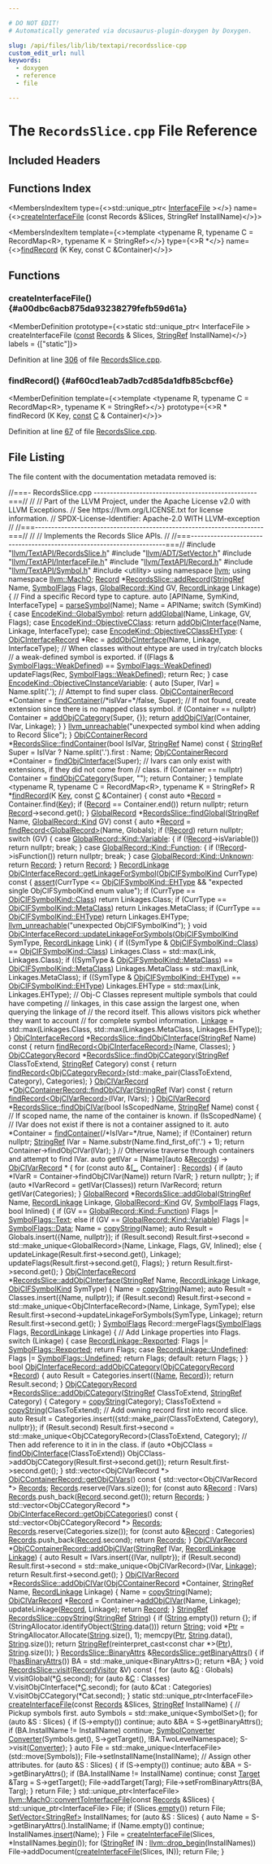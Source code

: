 ```yaml
---

# DO NOT EDIT!
# Automatically generated via docusaurus-plugin-doxygen by Doxygen.

slug: /api/files/lib/lib/textapi/recordsslice-cpp
custom_edit_url: null
keywords:
  - doxygen
  - reference
  - file

---
```





# The `RecordsSlice.cpp` File Reference

<DoxygenPage pluginConfig={pluginConfig}>



## Included Headers

<IncludesList>
<IncludesListItem
  filePath="llvm/TextAPI/RecordsSlice.h"
  permalink="/docs/api/files/include/include/llvm/include/llvm/textapi/recordsslice-h"
  isLocal="true" />
<IncludesListItem
  filePath="llvm/ADT/SetVector.h"
  permalink="/docs/api/files/include/include/llvm/include/llvm/adt/setvector-h"
  isLocal="true" />
<IncludesListItem
  filePath="llvm/TextAPI/InterfaceFile.h"
  permalink="/docs/api/files/include/include/llvm/include/llvm/textapi/interfacefile-h"
  isLocal="true" />
<IncludesListItem
  filePath="llvm/TextAPI/Record.h"
  permalink="/docs/api/files/include/include/llvm/include/llvm/textapi/record-h"
  isLocal="true" />
<IncludesListItem
  filePath="llvm/TextAPI/Symbol.h"
  permalink="/docs/api/files/include/include/llvm/include/llvm/textapi/symbol-h"
  isLocal="true" />
<IncludesListItem
  filePath="utility"
  permalink=""
  isLocal="false" />
</IncludesList>

## Functions Index

<MembersIndex>

<MembersIndexItem
  type={<>std::unique&#95;ptr&lt; <a href="/docs/api/classes/llvm/macho/interfacefile">InterfaceFile</a> &gt;</>}
  name={<><a href="#a00dbc6acb875da93238279fefb59d61a">createInterfaceFile</a> (const Records &amp;Slices, StringRef InstallName)</>}>
</MembersIndexItem>

<MembersIndexItem
  template={<>template &lt;typename R, typename C = RecordMap&lt;R&gt;, typename K = StringRef&gt;</>}
  type={<>R &#42;</>}
  name={<><a href="#af60cd1eab7adb7cd85da1dfb85cbcf6e">findRecord</a> (K Key, const C &amp;Container)</>}>
</MembersIndexItem>

</MembersIndex>


<SectionDefinition>

## Functions

### createInterfaceFile() {#a00dbc6acb875da93238279fefb59d61a}

<MemberDefinition
  prototype={<>static std::unique&#95;ptr&lt; InterfaceFile &gt; createInterfaceFile (<a href="/docs/api/files/lib/lib/target/lib/target/aarch64/aarch64promoteconstant-cpp/#a90f8350fecae261c25be85d38b451bff">const</a> <a href="/docs/api/namespaces/llvm/macho/#ab5b5510db9083f228e5929bf5ad0f717">Records</a> &amp; Slices, <a href="/docs/api/classes/llvm/stringref">StringRef</a> InstallName)</>}
  labels = {["static"]}>

Definition at line <a href="#l00306">306</a> of file <a href="/docs/api/files/lib/lib/textapi/recordsslice-cpp">RecordsSlice.cpp</a>.
</MemberDefinition>

### findRecord() {#af60cd1eab7adb7cd85da1dfb85cbcf6e}

<MemberDefinition
  template={<>template &lt;typename R, typename C = RecordMap&lt;R&gt;, typename K = StringRef&gt;</>}
  prototype={<>R &#42; findRecord (K Key, <a href="/docs/api/files/lib/lib/target/lib/target/aarch64/aarch64promoteconstant-cpp/#a90f8350fecae261c25be85d38b451bff">const</a> <a href="/docs/api/files/lib/lib/ir/builtingcs-cpp/#a1960c14773241d6a238d2db593abe552">C</a> &amp; Container)</>}>

Definition at line <a href="#l00067">67</a> of file <a href="/docs/api/files/lib/lib/textapi/recordsslice-cpp">RecordsSlice.cpp</a>.
</MemberDefinition>

</SectionDefinition>

## File Listing

The file content with the documentation metadata removed is:

<ProgramListing>

<Link id="l00001" /><CodeLine lineNumber="1"><Highlight kind="comment">//===- RecordsSlice.cpp --------------------------------------------------===//</Highlight><Highlight kind="normal"></Highlight></CodeLine>
<Link id="l00002" /><CodeLine lineNumber="2"><Highlight kind="normal"></Highlight><Highlight kind="comment">//</Highlight><Highlight kind="normal"></Highlight></CodeLine>
<Link id="l00003" /><CodeLine lineNumber="3"><Highlight kind="normal"></Highlight><Highlight kind="comment">// Part of the LLVM Project, under the Apache License v2.0 with LLVM Exceptions.</Highlight><Highlight kind="normal"></Highlight></CodeLine>
<Link id="l00004" /><CodeLine lineNumber="4"><Highlight kind="normal"></Highlight><Highlight kind="comment">// See https://llvm.org/LICENSE.txt for license information.</Highlight><Highlight kind="normal"></Highlight></CodeLine>
<Link id="l00005" /><CodeLine lineNumber="5"><Highlight kind="normal"></Highlight><Highlight kind="comment">// SPDX-License-Identifier: Apache-2.0 WITH LLVM-exception</Highlight><Highlight kind="normal"></Highlight></CodeLine>
<Link id="l00006" /><CodeLine lineNumber="6"><Highlight kind="normal"></Highlight><Highlight kind="comment">//</Highlight><Highlight kind="normal"></Highlight></CodeLine>
<Link id="l00007" /><CodeLine lineNumber="7"><Highlight kind="normal"></Highlight><Highlight kind="comment">//===----------------------------------------------------------------------===//</Highlight><Highlight kind="normal"></Highlight></CodeLine>
<Link id="l00008" /><CodeLine lineNumber="8"><Highlight kind="normal"></Highlight><Highlight kind="comment">//</Highlight><Highlight kind="normal"></Highlight></CodeLine>
<Link id="l00009" /><CodeLine lineNumber="9"><Highlight kind="normal"></Highlight><Highlight kind="comment">// Implements the Records Slice APIs.</Highlight><Highlight kind="normal"></Highlight></CodeLine>
<Link id="l00010" /><CodeLine lineNumber="10"><Highlight kind="normal"></Highlight><Highlight kind="comment">//</Highlight><Highlight kind="normal"></Highlight></CodeLine>
<Link id="l00011" /><CodeLine lineNumber="11"><Highlight kind="normal"></Highlight><Highlight kind="comment">//===----------------------------------------------------------------------===//</Highlight><Highlight kind="normal"></Highlight></CodeLine>
<Link id="l00012" /><CodeLine lineNumber="12"><Highlight kind="normal"></Highlight></CodeLine>
<Link id="l00013" /><CodeLine lineNumber="13"><Highlight kind="normal"></Highlight><Highlight kind="preprocessor">#include &quot;<a href="/docs/api/files/include/include/llvm/include/llvm/textapi/recordsslice-h">llvm/TextAPI/RecordsSlice.h</a>&quot;</Highlight><Highlight kind="normal"></Highlight></CodeLine>
<Link id="l00014" /><CodeLine lineNumber="14"><Highlight kind="normal"></Highlight><Highlight kind="preprocessor">#include &quot;<a href="/docs/api/files/include/include/llvm/include/llvm/adt/setvector-h">llvm/ADT/SetVector.h</a>&quot;</Highlight><Highlight kind="normal"></Highlight></CodeLine>
<Link id="l00015" /><CodeLine lineNumber="15"><Highlight kind="normal"></Highlight><Highlight kind="preprocessor">#include &quot;<a href="/docs/api/files/include/include/llvm/include/llvm/textapi/interfacefile-h">llvm/TextAPI/InterfaceFile.h</a>&quot;</Highlight><Highlight kind="normal"></Highlight></CodeLine>
<Link id="l00016" /><CodeLine lineNumber="16"><Highlight kind="normal"></Highlight><Highlight kind="preprocessor">#include &quot;<a href="/docs/api/files/include/include/llvm/include/llvm/textapi/record-h">llvm/TextAPI/Record.h</a>&quot;</Highlight><Highlight kind="normal"></Highlight></CodeLine>
<Link id="l00017" /><CodeLine lineNumber="17"><Highlight kind="normal"></Highlight><Highlight kind="preprocessor">#include &quot;<a href="/docs/api/files/include/include/llvm/include/llvm/textapi/symbol-h">llvm/TextAPI/Symbol.h</a>&quot;</Highlight><Highlight kind="normal"></Highlight></CodeLine>
<Link id="l00018" /><CodeLine lineNumber="18"><Highlight kind="normal"></Highlight><Highlight kind="preprocessor">#include &lt;utility&gt;</Highlight><Highlight kind="normal"></Highlight></CodeLine>
<Link id="l00019" /><CodeLine lineNumber="19"><Highlight kind="normal"></Highlight></CodeLine>
<Link id="l00020" /><CodeLine lineNumber="20"><Highlight kind="normal"></Highlight><Highlight kind="keyword">using namespace </Highlight><Highlight kind="normal"><a href="/docs/api/namespaces/llvm">llvm</a>;</Highlight></CodeLine>
<Link id="l00021" /><CodeLine lineNumber="21"><Highlight kind="normal"></Highlight><Highlight kind="keyword">using namespace </Highlight><Highlight kind="normal"><a href="/docs/api/namespaces/llvm/macho">llvm::MachO</a>;</Highlight></CodeLine>
<Link id="l00022" /><CodeLine lineNumber="22"><Highlight kind="normal"></Highlight></CodeLine>
<Link id="l00023" /><CodeLine lineNumber="23" lineLink="/docs/api/classes/llvm/macho/recordsslice/#acf4c3f66b71dd4779762f774c48d08cc"><Highlight kind="normal"><a href="/docs/api/classes/llvm/macho/record">Record</a> &#42;<a href="/docs/api/classes/llvm/macho/recordsslice/#acf4c3f66b71dd4779762f774c48d08cc">RecordsSlice::addRecord</a>(<a href="/docs/api/classes/llvm/stringref">StringRef</a> Name, <a href="/docs/api/namespaces/llvm/macho/#abf69d7d02356968b4f36bc37bcbfe5b4">SymbolFlags</a> Flags,</Highlight></CodeLine>
<Link id="l00024" /><CodeLine lineNumber="24"><Highlight kind="normal">                                <a href="/docs/api/classes/llvm/macho/globalrecord/#ae65893a6685a0b1e5dbcdf5b0169d143">GlobalRecord::Kind</a> GV, <a href="/docs/api/namespaces/llvm/macho/#a234dd862de758d2c88dc4876656cf8ff">RecordLinkage</a> Linkage) &#123;</Highlight></CodeLine>
<Link id="l00025" /><CodeLine lineNumber="25"><Highlight kind="normal">  </Highlight><Highlight kind="comment">// Find a specific Record type to capture.</Highlight><Highlight kind="normal"></Highlight></CodeLine>
<Link id="l00026" /><CodeLine lineNumber="26"><Highlight kind="normal">  </Highlight><Highlight kind="keyword">auto</Highlight><Highlight kind="normal"> &#91;APIName, SymKind, InterfaceType&#93; = <a href="/docs/api/namespaces/llvm/macho/#ab0d2fab5845ea5a11a1a57775090aec7">parseSymbol</a>(Name);</Highlight></CodeLine>
<Link id="l00027" /><CodeLine lineNumber="27"><Highlight kind="normal">  Name = APIName;</Highlight></CodeLine>
<Link id="l00028" /><CodeLine lineNumber="28"><Highlight kind="normal">  </Highlight><Highlight kind="keywordflow">switch</Highlight><Highlight kind="normal"> (SymKind) &#123;</Highlight></CodeLine>
<Link id="l00029" /><CodeLine lineNumber="29"><Highlight kind="normal">  </Highlight><Highlight kind="keywordflow">case</Highlight><Highlight kind="normal"> <a href="/docs/api/namespaces/llvm/macho/#aaa6d69f240a43a0024742035255f09adac49f2966d60d1973e56e22359e377e68">EncodeKind::GlobalSymbol</a>:</Highlight></CodeLine>
<Link id="l00030" /><CodeLine lineNumber="30"><Highlight kind="normal">    </Highlight><Highlight kind="keywordflow">return</Highlight><Highlight kind="normal"> <a href="/docs/api/classes/llvm/macho/recordsslice/#a49a084971b8eafc4df71fb85b6f1fc71">addGlobal</a>(Name, Linkage, GV, Flags);</Highlight></CodeLine>
<Link id="l00031" /><CodeLine lineNumber="31"><Highlight kind="normal">  </Highlight><Highlight kind="keywordflow">case</Highlight><Highlight kind="normal"> <a href="/docs/api/namespaces/llvm/macho/#aaa6d69f240a43a0024742035255f09adabadb331c797ea02208fed9025369cfb1">EncodeKind::ObjectiveCClass</a>:</Highlight></CodeLine>
<Link id="l00032" /><CodeLine lineNumber="32"><Highlight kind="normal">    </Highlight><Highlight kind="keywordflow">return</Highlight><Highlight kind="normal"> <a href="/docs/api/classes/llvm/macho/recordsslice/#a192cc227fd11ca3fb13be837ea294c0d">addObjCInterface</a>(Name, Linkage, InterfaceType);</Highlight></CodeLine>
<Link id="l00033" /><CodeLine lineNumber="33"><Highlight kind="normal">  </Highlight><Highlight kind="keywordflow">case</Highlight><Highlight kind="normal"> <a href="/docs/api/namespaces/llvm/macho/#aaa6d69f240a43a0024742035255f09ada54da6ac4046a5d0d1b4c31bc3dc43247">EncodeKind::ObjectiveCClassEHType</a>: &#123;</Highlight></CodeLine>
<Link id="l00034" /><CodeLine lineNumber="34"><Highlight kind="normal">    <a href="/docs/api/classes/llvm/macho/objcinterfacerecord">ObjCInterfaceRecord</a> &#42;Rec = <a href="/docs/api/classes/llvm/macho/recordsslice/#a192cc227fd11ca3fb13be837ea294c0d">addObjCInterface</a>(Name, Linkage, InterfaceType);</Highlight></CodeLine>
<Link id="l00035" /><CodeLine lineNumber="35"><Highlight kind="normal">    </Highlight><Highlight kind="comment">// When classes without ehtype are used in try/catch blocks</Highlight><Highlight kind="normal"></Highlight></CodeLine>
<Link id="l00036" /><CodeLine lineNumber="36"><Highlight kind="normal">    </Highlight><Highlight kind="comment">// a weak-defined symbol is exported.</Highlight><Highlight kind="normal"></Highlight></CodeLine>
<Link id="l00037" /><CodeLine lineNumber="37"><Highlight kind="normal">    </Highlight><Highlight kind="keywordflow">if</Highlight><Highlight kind="normal"> ((Flags &amp; <a href="/docs/api/namespaces/llvm/macho/#abf69d7d02356968b4f36bc37bcbfe5b4a97a89195303306e8a5bacadf960312a9">SymbolFlags::WeakDefined</a>) == <a href="/docs/api/namespaces/llvm/macho/#abf69d7d02356968b4f36bc37bcbfe5b4a97a89195303306e8a5bacadf960312a9">SymbolFlags::WeakDefined</a>)</Highlight></CodeLine>
<Link id="l00038" /><CodeLine lineNumber="38"><Highlight kind="normal">      updateFlags(Rec, <a href="/docs/api/namespaces/llvm/macho/#abf69d7d02356968b4f36bc37bcbfe5b4a97a89195303306e8a5bacadf960312a9">SymbolFlags::WeakDefined</a>);</Highlight></CodeLine>
<Link id="l00039" /><CodeLine lineNumber="39"><Highlight kind="normal">    </Highlight><Highlight kind="keywordflow">return</Highlight><Highlight kind="normal"> Rec;</Highlight></CodeLine>
<Link id="l00040" /><CodeLine lineNumber="40"><Highlight kind="normal">  &#125;</Highlight></CodeLine>
<Link id="l00041" /><CodeLine lineNumber="41"><Highlight kind="normal">  </Highlight><Highlight kind="keywordflow">case</Highlight><Highlight kind="normal"> <a href="/docs/api/namespaces/llvm/macho/#aaa6d69f240a43a0024742035255f09ada305fbf91fddce55318beefeb7170a5af">EncodeKind::ObjectiveCInstanceVariable</a>: &#123;</Highlight></CodeLine>
<Link id="l00042" /><CodeLine lineNumber="42"><Highlight kind="normal">    </Highlight><Highlight kind="keyword">auto</Highlight><Highlight kind="normal"> &#91;Super, IVar&#93; = Name.split(</Highlight><Highlight kind="charliteral">&#39;.&#39;</Highlight><Highlight kind="normal">);</Highlight></CodeLine>
<Link id="l00043" /><CodeLine lineNumber="43"><Highlight kind="normal">    </Highlight><Highlight kind="comment">// Attempt to find super class.</Highlight><Highlight kind="normal"></Highlight></CodeLine>
<Link id="l00044" /><CodeLine lineNumber="44"><Highlight kind="normal">    <a href="/docs/api/classes/llvm/macho/objccontainerrecord">ObjCContainerRecord</a> &#42;Container = <a href="/docs/api/classes/llvm/macho/recordsslice/#a3842ff31470f2555d64c627ae05c7582">findContainer</a>(</Highlight><Highlight kind="comment">/&#42;isIVar=&#42;/</Highlight><Highlight kind="keyword">false</Highlight><Highlight kind="normal">, Super);</Highlight></CodeLine>
<Link id="l00045" /><CodeLine lineNumber="45"><Highlight kind="normal">    </Highlight><Highlight kind="comment">// If not found, create extension since there is no mapped class symbol.</Highlight><Highlight kind="normal"></Highlight></CodeLine>
<Link id="l00046" /><CodeLine lineNumber="46"><Highlight kind="normal">    </Highlight><Highlight kind="keywordflow">if</Highlight><Highlight kind="normal"> (Container == </Highlight><Highlight kind="keyword">nullptr</Highlight><Highlight kind="normal">)</Highlight></CodeLine>
<Link id="l00047" /><CodeLine lineNumber="47"><Highlight kind="normal">      Container = <a href="/docs/api/classes/llvm/macho/recordsslice/#a191772ca6b6f82efc394a169110c8cc1">addObjCCategory</a>(Super, &#123;&#125;);</Highlight></CodeLine>
<Link id="l00048" /><CodeLine lineNumber="48"><Highlight kind="normal">    </Highlight><Highlight kind="keywordflow">return</Highlight><Highlight kind="normal"> <a href="/docs/api/classes/llvm/macho/recordsslice/#a41a1ad036885f6571a0b968e30c2b52f">addObjCIVar</a>(Container, IVar, Linkage);</Highlight></CodeLine>
<Link id="l00049" /><CodeLine lineNumber="49"><Highlight kind="normal">  &#125;</Highlight></CodeLine>
<Link id="l00050" /><CodeLine lineNumber="50"><Highlight kind="normal">  &#125;</Highlight></CodeLine>
<Link id="l00051" /><CodeLine lineNumber="51"><Highlight kind="normal"></Highlight></CodeLine>
<Link id="l00052" /><CodeLine lineNumber="52"><Highlight kind="normal">  <a href="/docs/api/files/include/include/llvm/include/llvm/support/errorhandling-h/#ace243f5c25697a1107cce46626b3dc94">llvm&#95;unreachable</a>(</Highlight><Highlight kind="stringliteral">&quot;unexpected symbol kind when adding to Record Slice&quot;</Highlight><Highlight kind="normal">);</Highlight></CodeLine>
<Link id="l00053" /><CodeLine lineNumber="53"><Highlight kind="normal">&#125;</Highlight></CodeLine>
<Link id="l00054" /><CodeLine lineNumber="54"><Highlight kind="normal"></Highlight></CodeLine>
<Link id="l00055" /><CodeLine lineNumber="55" lineLink="/docs/api/classes/llvm/macho/recordsslice/#a3842ff31470f2555d64c627ae05c7582"><Highlight kind="normal"><a href="/docs/api/classes/llvm/macho/objccontainerrecord">ObjCContainerRecord</a> &#42;<a href="/docs/api/classes/llvm/macho/recordsslice/#a3842ff31470f2555d64c627ae05c7582">RecordsSlice::findContainer</a>(</Highlight><Highlight kind="keywordtype">bool</Highlight><Highlight kind="normal"> IsIVar,</Highlight></CodeLine>
<Link id="l00056" /><CodeLine lineNumber="56"><Highlight kind="normal">                                                 <a href="/docs/api/classes/llvm/stringref">StringRef</a> Name)</Highlight><Highlight kind="keyword"> const </Highlight><Highlight kind="normal">&#123;</Highlight></CodeLine>
<Link id="l00057" /><CodeLine lineNumber="57"><Highlight kind="normal">  <a href="/docs/api/classes/llvm/stringref">StringRef</a> Super = IsIVar ? Name.split(</Highlight><Highlight kind="charliteral">&#39;.&#39;</Highlight><Highlight kind="normal">).first : Name;</Highlight></CodeLine>
<Link id="l00058" /><CodeLine lineNumber="58"><Highlight kind="normal">  <a href="/docs/api/classes/llvm/macho/objccontainerrecord">ObjCContainerRecord</a> &#42;Container = <a href="/docs/api/classes/llvm/macho/recordsslice/#a982260c34d9834df05612c79c319dea4">findObjCInterface</a>(Super);</Highlight></CodeLine>
<Link id="l00059" /><CodeLine lineNumber="59"><Highlight kind="normal">  </Highlight><Highlight kind="comment">// Ivars can only exist with extensions, if they did not come from</Highlight><Highlight kind="normal"></Highlight></CodeLine>
<Link id="l00060" /><CodeLine lineNumber="60"><Highlight kind="normal">  </Highlight><Highlight kind="comment">// class.</Highlight><Highlight kind="normal"></Highlight></CodeLine>
<Link id="l00061" /><CodeLine lineNumber="61"><Highlight kind="normal">  </Highlight><Highlight kind="keywordflow">if</Highlight><Highlight kind="normal"> (Container == </Highlight><Highlight kind="keyword">nullptr</Highlight><Highlight kind="normal">)</Highlight></CodeLine>
<Link id="l00062" /><CodeLine lineNumber="62"><Highlight kind="normal">    Container = <a href="/docs/api/classes/llvm/macho/recordsslice/#a610e5bcdea09f9e1c7c7fe44586ab7d0">findObjCCategory</a>(Super, </Highlight><Highlight kind="stringliteral">&quot;&quot;</Highlight><Highlight kind="normal">);</Highlight></CodeLine>
<Link id="l00063" /><CodeLine lineNumber="63"><Highlight kind="normal">  </Highlight><Highlight kind="keywordflow">return</Highlight><Highlight kind="normal"> Container;</Highlight></CodeLine>
<Link id="l00064" /><CodeLine lineNumber="64"><Highlight kind="normal">&#125;</Highlight></CodeLine>
<Link id="l00065" /><CodeLine lineNumber="65"><Highlight kind="normal"></Highlight></CodeLine>
<Link id="l00066" /><CodeLine lineNumber="66"><Highlight kind="normal"></Highlight><Highlight kind="keyword">template</Highlight><Highlight kind="normal"> &lt;</Highlight><Highlight kind="keyword">typename</Highlight><Highlight kind="normal"> R, </Highlight><Highlight kind="keyword">typename</Highlight><Highlight kind="normal"> C = RecordMap&lt;R&gt;, </Highlight><Highlight kind="keyword">typename</Highlight><Highlight kind="normal"> K = StringRef&gt;</Highlight></CodeLine>
<Link id="l00067" /><CodeLine lineNumber="67" lineLink="#af60cd1eab7adb7cd85da1dfb85cbcf6e"><Highlight kind="normal">R &#42;<a href="#af60cd1eab7adb7cd85da1dfb85cbcf6e">findRecord</a>(K <a href="/docs/api/namespaces/llvm/#a98c6256d0644613c6b5b3e2ef06ef5ce">Key</a>, </Highlight><Highlight kind="keyword">const</Highlight><Highlight kind="normal"> <a href="/docs/api/namespaces/llvm/callingconv/#ac6aa1387c4375260e2468eb5a77fdb4cafd841a49aec1539bc88abc8ff9e170fb">C</a> &amp;Container) &#123;</Highlight></CodeLine>
<Link id="l00068" /><CodeLine lineNumber="68"><Highlight kind="normal">  </Highlight><Highlight kind="keyword">const</Highlight><Highlight kind="normal"> </Highlight><Highlight kind="keyword">auto</Highlight><Highlight kind="normal"> &#42;<a href="/docs/api/classes/llvm/record">Record</a> = Container.find(<a href="/docs/api/namespaces/llvm/#a98c6256d0644613c6b5b3e2ef06ef5ce">Key</a>);</Highlight></CodeLine>
<Link id="l00069" /><CodeLine lineNumber="69"><Highlight kind="normal">  </Highlight><Highlight kind="keywordflow">if</Highlight><Highlight kind="normal"> (<a href="/docs/api/classes/llvm/record">Record</a> == Container.end())</Highlight></CodeLine>
<Link id="l00070" /><CodeLine lineNumber="70"><Highlight kind="normal">    </Highlight><Highlight kind="keywordflow">return</Highlight><Highlight kind="normal"> </Highlight><Highlight kind="keyword">nullptr</Highlight><Highlight kind="normal">;</Highlight></CodeLine>
<Link id="l00071" /><CodeLine lineNumber="71"><Highlight kind="normal">  </Highlight><Highlight kind="keywordflow">return</Highlight><Highlight kind="normal"> <a href="/docs/api/classes/llvm/record">Record</a>-&gt;second.get();</Highlight></CodeLine>
<Link id="l00072" /><CodeLine lineNumber="72"><Highlight kind="normal">&#125;</Highlight></CodeLine>
<Link id="l00073" /><CodeLine lineNumber="73"><Highlight kind="normal"></Highlight></CodeLine>
<Link id="l00074" /><CodeLine lineNumber="74" lineLink="/docs/api/classes/llvm/macho/recordsslice/#a5bbe48203c60ad199df294db71d6266b"><Highlight kind="normal"><a href="/docs/api/classes/llvm/macho/globalrecord">GlobalRecord</a> &#42;<a href="/docs/api/classes/llvm/macho/recordsslice/#a5bbe48203c60ad199df294db71d6266b">RecordsSlice::findGlobal</a>(<a href="/docs/api/classes/llvm/stringref">StringRef</a> Name,</Highlight></CodeLine>
<Link id="l00075" /><CodeLine lineNumber="75"><Highlight kind="normal">                                       <a href="/docs/api/classes/llvm/macho/globalrecord/#ae65893a6685a0b1e5dbcdf5b0169d143">GlobalRecord::Kind</a> GV)</Highlight><Highlight kind="keyword"> const </Highlight><Highlight kind="normal">&#123;</Highlight></CodeLine>
<Link id="l00076" /><CodeLine lineNumber="76"><Highlight kind="normal">  </Highlight><Highlight kind="keyword">auto</Highlight><Highlight kind="normal"> &#42;<a href="/docs/api/classes/llvm/macho/record">Record</a> = <a href="#af60cd1eab7adb7cd85da1dfb85cbcf6e">findRecord&lt;GlobalRecord&gt;</a>(Name, Globals);</Highlight></CodeLine>
<Link id="l00077" /><CodeLine lineNumber="77"><Highlight kind="normal">  </Highlight><Highlight kind="keywordflow">if</Highlight><Highlight kind="normal"> (!<a href="/docs/api/classes/llvm/macho/record">Record</a>)</Highlight></CodeLine>
<Link id="l00078" /><CodeLine lineNumber="78"><Highlight kind="normal">    </Highlight><Highlight kind="keywordflow">return</Highlight><Highlight kind="normal"> </Highlight><Highlight kind="keyword">nullptr</Highlight><Highlight kind="normal">;</Highlight></CodeLine>
<Link id="l00079" /><CodeLine lineNumber="79"><Highlight kind="normal"></Highlight></CodeLine>
<Link id="l00080" /><CodeLine lineNumber="80"><Highlight kind="normal">  </Highlight><Highlight kind="keywordflow">switch</Highlight><Highlight kind="normal"> (GV) &#123;</Highlight></CodeLine>
<Link id="l00081" /><CodeLine lineNumber="81"><Highlight kind="normal">  </Highlight><Highlight kind="keywordflow">case</Highlight><Highlight kind="normal"> <a href="/docs/api/classes/llvm/macho/globalrecord/#ae65893a6685a0b1e5dbcdf5b0169d143a47c14840d8e15331fa420b9b2f757cd9">GlobalRecord::Kind::Variable</a>: &#123;</Highlight></CodeLine>
<Link id="l00082" /><CodeLine lineNumber="82"><Highlight kind="normal">    </Highlight><Highlight kind="keywordflow">if</Highlight><Highlight kind="normal"> (!<a href="/docs/api/classes/llvm/macho/record">Record</a>-&gt;isVariable())</Highlight></CodeLine>
<Link id="l00083" /><CodeLine lineNumber="83"><Highlight kind="normal">      </Highlight><Highlight kind="keywordflow">return</Highlight><Highlight kind="normal"> </Highlight><Highlight kind="keyword">nullptr</Highlight><Highlight kind="normal">;</Highlight></CodeLine>
<Link id="l00084" /><CodeLine lineNumber="84"><Highlight kind="normal">    </Highlight><Highlight kind="keywordflow">break</Highlight><Highlight kind="normal">;</Highlight></CodeLine>
<Link id="l00085" /><CodeLine lineNumber="85"><Highlight kind="normal">  &#125;</Highlight></CodeLine>
<Link id="l00086" /><CodeLine lineNumber="86"><Highlight kind="normal">  </Highlight><Highlight kind="keywordflow">case</Highlight><Highlight kind="normal"> <a href="/docs/api/classes/llvm/macho/globalrecord/#ae65893a6685a0b1e5dbcdf5b0169d143a86408593c34af77fdd90df932f8b5261">GlobalRecord::Kind::Function</a>: &#123;</Highlight></CodeLine>
<Link id="l00087" /><CodeLine lineNumber="87"><Highlight kind="normal">    </Highlight><Highlight kind="keywordflow">if</Highlight><Highlight kind="normal"> (!<a href="/docs/api/classes/llvm/macho/record">Record</a>-&gt;isFunction())</Highlight></CodeLine>
<Link id="l00088" /><CodeLine lineNumber="88"><Highlight kind="normal">      </Highlight><Highlight kind="keywordflow">return</Highlight><Highlight kind="normal"> </Highlight><Highlight kind="keyword">nullptr</Highlight><Highlight kind="normal">;</Highlight></CodeLine>
<Link id="l00089" /><CodeLine lineNumber="89"><Highlight kind="normal">    </Highlight><Highlight kind="keywordflow">break</Highlight><Highlight kind="normal">;</Highlight></CodeLine>
<Link id="l00090" /><CodeLine lineNumber="90"><Highlight kind="normal">  &#125;</Highlight></CodeLine>
<Link id="l00091" /><CodeLine lineNumber="91"><Highlight kind="normal">  </Highlight><Highlight kind="keywordflow">case</Highlight><Highlight kind="normal"> <a href="/docs/api/classes/llvm/macho/globalrecord/#ae65893a6685a0b1e5dbcdf5b0169d143a88183b946cc5f0e8c96b2e66e1c74a7e">GlobalRecord::Kind::Unknown</a>:</Highlight></CodeLine>
<Link id="l00092" /><CodeLine lineNumber="92"><Highlight kind="normal">    </Highlight><Highlight kind="keywordflow">return</Highlight><Highlight kind="normal"> <a href="/docs/api/classes/llvm/macho/record">Record</a>;</Highlight></CodeLine>
<Link id="l00093" /><CodeLine lineNumber="93"><Highlight kind="normal">  &#125;</Highlight></CodeLine>
<Link id="l00094" /><CodeLine lineNumber="94"><Highlight kind="normal"></Highlight></CodeLine>
<Link id="l00095" /><CodeLine lineNumber="95"><Highlight kind="normal">  </Highlight><Highlight kind="keywordflow">return</Highlight><Highlight kind="normal"> <a href="/docs/api/classes/llvm/macho/record">Record</a>;</Highlight></CodeLine>
<Link id="l00096" /><CodeLine lineNumber="96"><Highlight kind="normal">&#125;</Highlight></CodeLine>
<Link id="l00097" /><CodeLine lineNumber="97"><Highlight kind="normal"></Highlight></CodeLine>
<Link id="l00098" /><CodeLine lineNumber="98"><Highlight kind="normal"><a href="/docs/api/namespaces/llvm/macho/#a234dd862de758d2c88dc4876656cf8ff">RecordLinkage</a></Highlight></CodeLine>
<Link id="l00099" /><CodeLine lineNumber="99" lineLink="/docs/api/classes/llvm/macho/objcinterfacerecord/#a075ab67a976138bc878809382714767f"><Highlight kind="normal"><a href="/docs/api/classes/llvm/macho/objcinterfacerecord/#a075ab67a976138bc878809382714767f">ObjCInterfaceRecord::getLinkageForSymbol</a>(<a href="/docs/api/namespaces/llvm/macho/#aa4226b11d55677efb52ce9ab18742568">ObjCIFSymbolKind</a> CurrType)</Highlight><Highlight kind="keyword"> const </Highlight><Highlight kind="normal">&#123;</Highlight></CodeLine>
<Link id="l00100" /><CodeLine lineNumber="100"><Highlight kind="normal">  <a href="/docs/api/files/lib/lib/target/lib/target/amdgpu/silowercontrolflow-cpp/#a4868c5d81c5ccc98c47aeab6244346a0">assert</a>(CurrType &lt;= <a href="/docs/api/namespaces/llvm/macho/#aa4226b11d55677efb52ce9ab18742568a963fa9a2037bb41f86948ebaea16e37e">ObjCIFSymbolKind::EHType</a> &amp;&amp;</Highlight></CodeLine>
<Link id="l00101" /><CodeLine lineNumber="101"><Highlight kind="normal">         </Highlight><Highlight kind="stringliteral">&quot;expected single ObjCIFSymbolKind enum value&quot;</Highlight><Highlight kind="normal">);</Highlight></CodeLine>
<Link id="l00102" /><CodeLine lineNumber="102"><Highlight kind="normal">  </Highlight><Highlight kind="keywordflow">if</Highlight><Highlight kind="normal"> (CurrType == <a href="/docs/api/namespaces/llvm/macho/#aa4226b11d55677efb52ce9ab18742568a9bd81329febf6efe22788e03ddeaf0af">ObjCIFSymbolKind::Class</a>)</Highlight></CodeLine>
<Link id="l00103" /><CodeLine lineNumber="103"><Highlight kind="normal">    </Highlight><Highlight kind="keywordflow">return</Highlight><Highlight kind="normal"> Linkages.Class;</Highlight></CodeLine>
<Link id="l00104" /><CodeLine lineNumber="104"><Highlight kind="normal"></Highlight></CodeLine>
<Link id="l00105" /><CodeLine lineNumber="105"><Highlight kind="normal">  </Highlight><Highlight kind="keywordflow">if</Highlight><Highlight kind="normal"> (CurrType == <a href="/docs/api/namespaces/llvm/macho/#aa4226b11d55677efb52ce9ab18742568abf34b52bf0f0734db36974cfc4307440">ObjCIFSymbolKind::MetaClass</a>)</Highlight></CodeLine>
<Link id="l00106" /><CodeLine lineNumber="106"><Highlight kind="normal">    </Highlight><Highlight kind="keywordflow">return</Highlight><Highlight kind="normal"> Linkages.MetaClass;</Highlight></CodeLine>
<Link id="l00107" /><CodeLine lineNumber="107"><Highlight kind="normal"></Highlight></CodeLine>
<Link id="l00108" /><CodeLine lineNumber="108"><Highlight kind="normal">  </Highlight><Highlight kind="keywordflow">if</Highlight><Highlight kind="normal"> (CurrType == <a href="/docs/api/namespaces/llvm/macho/#aa4226b11d55677efb52ce9ab18742568a963fa9a2037bb41f86948ebaea16e37e">ObjCIFSymbolKind::EHType</a>)</Highlight></CodeLine>
<Link id="l00109" /><CodeLine lineNumber="109"><Highlight kind="normal">    </Highlight><Highlight kind="keywordflow">return</Highlight><Highlight kind="normal"> Linkages.EHType;</Highlight></CodeLine>
<Link id="l00110" /><CodeLine lineNumber="110"><Highlight kind="normal"></Highlight></CodeLine>
<Link id="l00111" /><CodeLine lineNumber="111"><Highlight kind="normal">  <a href="/docs/api/files/include/include/llvm/include/llvm/support/errorhandling-h/#ace243f5c25697a1107cce46626b3dc94">llvm&#95;unreachable</a>(</Highlight><Highlight kind="stringliteral">&quot;unexpected ObjCIFSymbolKind&quot;</Highlight><Highlight kind="normal">);</Highlight></CodeLine>
<Link id="l00112" /><CodeLine lineNumber="112"><Highlight kind="normal">&#125;</Highlight></CodeLine>
<Link id="l00113" /><CodeLine lineNumber="113"><Highlight kind="normal"></Highlight></CodeLine>
<Link id="l00114" /><CodeLine lineNumber="114" lineLink="/docs/api/classes/llvm/macho/objcinterfacerecord/#a7b7e231ea214423c70c04c3e7ef46237"><Highlight kind="normal"></Highlight><Highlight kind="keywordtype">void</Highlight><Highlight kind="normal"> <a href="/docs/api/classes/llvm/macho/objcinterfacerecord/#a7b7e231ea214423c70c04c3e7ef46237">ObjCInterfaceRecord::updateLinkageForSymbols</a>(<a href="/docs/api/namespaces/llvm/macho/#aa4226b11d55677efb52ce9ab18742568">ObjCIFSymbolKind</a> SymType,</Highlight></CodeLine>
<Link id="l00115" /><CodeLine lineNumber="115"><Highlight kind="normal">                                                  <a href="/docs/api/namespaces/llvm/macho/#a234dd862de758d2c88dc4876656cf8ff">RecordLinkage</a> Link) &#123;</Highlight></CodeLine>
<Link id="l00116" /><CodeLine lineNumber="116"><Highlight kind="normal">  </Highlight><Highlight kind="keywordflow">if</Highlight><Highlight kind="normal"> ((SymType &amp; <a href="/docs/api/namespaces/llvm/macho/#aa4226b11d55677efb52ce9ab18742568a9bd81329febf6efe22788e03ddeaf0af">ObjCIFSymbolKind::Class</a>) == <a href="/docs/api/namespaces/llvm/macho/#aa4226b11d55677efb52ce9ab18742568a9bd81329febf6efe22788e03ddeaf0af">ObjCIFSymbolKind::Class</a>)</Highlight></CodeLine>
<Link id="l00117" /><CodeLine lineNumber="117"><Highlight kind="normal">    Linkages.Class = std::max(Link, Linkages.Class);</Highlight></CodeLine>
<Link id="l00118" /><CodeLine lineNumber="118"><Highlight kind="normal">  </Highlight><Highlight kind="keywordflow">if</Highlight><Highlight kind="normal"> ((SymType &amp; <a href="/docs/api/namespaces/llvm/macho/#aa4226b11d55677efb52ce9ab18742568abf34b52bf0f0734db36974cfc4307440">ObjCIFSymbolKind::MetaClass</a>) == <a href="/docs/api/namespaces/llvm/macho/#aa4226b11d55677efb52ce9ab18742568abf34b52bf0f0734db36974cfc4307440">ObjCIFSymbolKind::MetaClass</a>)</Highlight></CodeLine>
<Link id="l00119" /><CodeLine lineNumber="119"><Highlight kind="normal">    Linkages.MetaClass = std::max(Link, Linkages.MetaClass);</Highlight></CodeLine>
<Link id="l00120" /><CodeLine lineNumber="120"><Highlight kind="normal">  </Highlight><Highlight kind="keywordflow">if</Highlight><Highlight kind="normal"> ((SymType &amp; <a href="/docs/api/namespaces/llvm/macho/#aa4226b11d55677efb52ce9ab18742568a963fa9a2037bb41f86948ebaea16e37e">ObjCIFSymbolKind::EHType</a>) == <a href="/docs/api/namespaces/llvm/macho/#aa4226b11d55677efb52ce9ab18742568a963fa9a2037bb41f86948ebaea16e37e">ObjCIFSymbolKind::EHType</a>)</Highlight></CodeLine>
<Link id="l00121" /><CodeLine lineNumber="121"><Highlight kind="normal">    Linkages.EHType = std::max(Link, Linkages.EHType);</Highlight></CodeLine>
<Link id="l00122" /><CodeLine lineNumber="122"><Highlight kind="normal"></Highlight></CodeLine>
<Link id="l00123" /><CodeLine lineNumber="123"><Highlight kind="normal">  </Highlight><Highlight kind="comment">// Obj-C Classes represent multiple symbols that could have competing</Highlight><Highlight kind="normal"></Highlight></CodeLine>
<Link id="l00124" /><CodeLine lineNumber="124"><Highlight kind="normal">  </Highlight><Highlight kind="comment">// linkages, in this case assign the largest one, when querying the linkage of</Highlight><Highlight kind="normal"></Highlight></CodeLine>
<Link id="l00125" /><CodeLine lineNumber="125"><Highlight kind="normal">  </Highlight><Highlight kind="comment">// the record itself. This allows visitors pick whether they want to account</Highlight><Highlight kind="normal"></Highlight></CodeLine>
<Link id="l00126" /><CodeLine lineNumber="126"><Highlight kind="normal">  </Highlight><Highlight kind="comment">// for complete symbol information.</Highlight><Highlight kind="normal"></Highlight></CodeLine>
<Link id="l00127" /><CodeLine lineNumber="127"><Highlight kind="normal">  <a href="/docs/api/classes/llvm/macho/record/#ac617292ffd14e2658362629e552ac3a8">Linkage</a> =</Highlight></CodeLine>
<Link id="l00128" /><CodeLine lineNumber="128"><Highlight kind="normal">      std::max(Linkages.Class, std::max(Linkages.MetaClass, Linkages.EHType));</Highlight></CodeLine>
<Link id="l00129" /><CodeLine lineNumber="129"><Highlight kind="normal">&#125;</Highlight></CodeLine>
<Link id="l00130" /><CodeLine lineNumber="130"><Highlight kind="normal"></Highlight></CodeLine>
<Link id="l00131" /><CodeLine lineNumber="131" lineLink="/docs/api/classes/llvm/macho/recordsslice/#a982260c34d9834df05612c79c319dea4"><Highlight kind="normal"><a href="/docs/api/classes/llvm/macho/objcinterfacerecord">ObjCInterfaceRecord</a> &#42;<a href="/docs/api/classes/llvm/macho/recordsslice/#a982260c34d9834df05612c79c319dea4">RecordsSlice::findObjCInterface</a>(<a href="/docs/api/classes/llvm/stringref">StringRef</a> Name)</Highlight><Highlight kind="keyword"> const </Highlight><Highlight kind="normal">&#123;</Highlight></CodeLine>
<Link id="l00132" /><CodeLine lineNumber="132"><Highlight kind="normal">  </Highlight><Highlight kind="keywordflow">return</Highlight><Highlight kind="normal"> <a href="#af60cd1eab7adb7cd85da1dfb85cbcf6e">findRecord&lt;ObjCInterfaceRecord&gt;</a>(Name, Classes);</Highlight></CodeLine>
<Link id="l00133" /><CodeLine lineNumber="133"><Highlight kind="normal">&#125;</Highlight></CodeLine>
<Link id="l00134" /><CodeLine lineNumber="134"><Highlight kind="normal"></Highlight></CodeLine>
<Link id="l00135" /><CodeLine lineNumber="135" lineLink="/docs/api/classes/llvm/macho/recordsslice/#a610e5bcdea09f9e1c7c7fe44586ab7d0"><Highlight kind="normal"><a href="/docs/api/classes/llvm/macho/objccategoryrecord">ObjCCategoryRecord</a> &#42;<a href="/docs/api/classes/llvm/macho/recordsslice/#a610e5bcdea09f9e1c7c7fe44586ab7d0">RecordsSlice::findObjCCategory</a>(<a href="/docs/api/classes/llvm/stringref">StringRef</a> ClassToExtend,</Highlight></CodeLine>
<Link id="l00136" /><CodeLine lineNumber="136"><Highlight kind="normal">                                                   <a href="/docs/api/classes/llvm/stringref">StringRef</a> Category)</Highlight><Highlight kind="keyword"> const </Highlight><Highlight kind="normal">&#123;</Highlight></CodeLine>
<Link id="l00137" /><CodeLine lineNumber="137"><Highlight kind="normal">  </Highlight><Highlight kind="keywordflow">return</Highlight><Highlight kind="normal"> <a href="#af60cd1eab7adb7cd85da1dfb85cbcf6e">findRecord&lt;ObjCCategoryRecord&gt;</a>(std::make&#95;pair(ClassToExtend, Category),</Highlight></CodeLine>
<Link id="l00138" /><CodeLine lineNumber="138"><Highlight kind="normal">                                        Categories);</Highlight></CodeLine>
<Link id="l00139" /><CodeLine lineNumber="139"><Highlight kind="normal">&#125;</Highlight></CodeLine>
<Link id="l00140" /><CodeLine lineNumber="140"><Highlight kind="normal"></Highlight></CodeLine>
<Link id="l00141" /><CodeLine lineNumber="141" lineLink="/docs/api/classes/llvm/macho/objccontainerrecord/#a9669b1c810efd98e1173f2b0ca56aa0d"><Highlight kind="normal"><a href="/docs/api/classes/llvm/macho/objcivarrecord">ObjCIVarRecord</a> &#42;<a href="/docs/api/classes/llvm/macho/objccontainerrecord/#a9669b1c810efd98e1173f2b0ca56aa0d">ObjCContainerRecord::findObjCIVar</a>(<a href="/docs/api/classes/llvm/stringref">StringRef</a> IVar)</Highlight><Highlight kind="keyword"> const </Highlight><Highlight kind="normal">&#123;</Highlight></CodeLine>
<Link id="l00142" /><CodeLine lineNumber="142"><Highlight kind="normal">  </Highlight><Highlight kind="keywordflow">return</Highlight><Highlight kind="normal"> <a href="#af60cd1eab7adb7cd85da1dfb85cbcf6e">findRecord&lt;ObjCIVarRecord&gt;</a>(IVar, IVars);</Highlight></CodeLine>
<Link id="l00143" /><CodeLine lineNumber="143"><Highlight kind="normal">&#125;</Highlight></CodeLine>
<Link id="l00144" /><CodeLine lineNumber="144"><Highlight kind="normal"></Highlight></CodeLine>
<Link id="l00145" /><CodeLine lineNumber="145" lineLink="/docs/api/classes/llvm/macho/recordsslice/#a0c99d02cd99463b4161265f0c6cb30fd"><Highlight kind="normal"><a href="/docs/api/classes/llvm/macho/objcivarrecord">ObjCIVarRecord</a> &#42;<a href="/docs/api/classes/llvm/macho/recordsslice/#a0c99d02cd99463b4161265f0c6cb30fd">RecordsSlice::findObjCIVar</a>(</Highlight><Highlight kind="keywordtype">bool</Highlight><Highlight kind="normal"> IsScopedName,</Highlight></CodeLine>
<Link id="l00146" /><CodeLine lineNumber="146"><Highlight kind="normal">                                           <a href="/docs/api/classes/llvm/stringref">StringRef</a> Name)</Highlight><Highlight kind="keyword"> const </Highlight><Highlight kind="normal">&#123;</Highlight></CodeLine>
<Link id="l00147" /><CodeLine lineNumber="147"><Highlight kind="normal">  </Highlight><Highlight kind="comment">// If scoped name, the name of the container is known.</Highlight><Highlight kind="normal"></Highlight></CodeLine>
<Link id="l00148" /><CodeLine lineNumber="148"><Highlight kind="normal">  </Highlight><Highlight kind="keywordflow">if</Highlight><Highlight kind="normal"> (IsScopedName) &#123;</Highlight></CodeLine>
<Link id="l00149" /><CodeLine lineNumber="149"><Highlight kind="normal">    </Highlight><Highlight kind="comment">// IVar does not exist if there is not a container assigned to it.</Highlight><Highlight kind="normal"></Highlight></CodeLine>
<Link id="l00150" /><CodeLine lineNumber="150"><Highlight kind="normal">    </Highlight><Highlight kind="keyword">auto</Highlight><Highlight kind="normal"> &#42;Container = <a href="/docs/api/classes/llvm/macho/recordsslice/#a3842ff31470f2555d64c627ae05c7582">findContainer</a>(</Highlight><Highlight kind="comment">/&#42;IsIVar=&#42;/</Highlight><Highlight kind="keyword">true</Highlight><Highlight kind="normal">, Name);</Highlight></CodeLine>
<Link id="l00151" /><CodeLine lineNumber="151"><Highlight kind="normal">    </Highlight><Highlight kind="keywordflow">if</Highlight><Highlight kind="normal"> (!Container)</Highlight></CodeLine>
<Link id="l00152" /><CodeLine lineNumber="152"><Highlight kind="normal">      </Highlight><Highlight kind="keywordflow">return</Highlight><Highlight kind="normal"> </Highlight><Highlight kind="keyword">nullptr</Highlight><Highlight kind="normal">;</Highlight></CodeLine>
<Link id="l00153" /><CodeLine lineNumber="153"><Highlight kind="normal"></Highlight></CodeLine>
<Link id="l00154" /><CodeLine lineNumber="154"><Highlight kind="normal">    <a href="/docs/api/classes/llvm/stringref">StringRef</a> IVar = Name.substr(Name.find&#95;first&#95;of(</Highlight><Highlight kind="charliteral">&#39;.&#39;</Highlight><Highlight kind="normal">) + 1);</Highlight></CodeLine>
<Link id="l00155" /><CodeLine lineNumber="155"><Highlight kind="normal">    </Highlight><Highlight kind="keywordflow">return</Highlight><Highlight kind="normal"> Container-&gt;findObjCIVar(IVar);</Highlight></CodeLine>
<Link id="l00156" /><CodeLine lineNumber="156"><Highlight kind="normal">  &#125;</Highlight></CodeLine>
<Link id="l00157" /><CodeLine lineNumber="157"><Highlight kind="normal"></Highlight></CodeLine>
<Link id="l00158" /><CodeLine lineNumber="158"><Highlight kind="normal">  </Highlight><Highlight kind="comment">// Otherwise traverse through containers and attempt to find IVar.</Highlight><Highlight kind="normal"></Highlight></CodeLine>
<Link id="l00159" /><CodeLine lineNumber="159"><Highlight kind="normal">  </Highlight><Highlight kind="keyword">auto</Highlight><Highlight kind="normal"> getIVar = &#91;Name&#93;(</Highlight><Highlight kind="keyword">auto</Highlight><Highlight kind="normal"> &amp;<a href="/docs/api/namespaces/llvm/macho/#ab5b5510db9083f228e5929bf5ad0f717">Records</a>) -&gt; <a href="/docs/api/classes/llvm/macho/objcivarrecord">ObjCIVarRecord</a> &#42; &#123;</Highlight></CodeLine>
<Link id="l00160" /><CodeLine lineNumber="160"><Highlight kind="normal">    </Highlight><Highlight kind="keywordflow">for</Highlight><Highlight kind="normal"> (</Highlight><Highlight kind="keyword">const</Highlight><Highlight kind="normal"> </Highlight><Highlight kind="keyword">auto</Highlight><Highlight kind="normal"> &amp;&#91;<a href="/docs/api/files/lib/lib/target/lib/target/hexagon/lib/target/hexagon/mctargetdesc/hexagonmccodeemitter-cpp/#ae4dfd7b0d66121016d6466d2ff10e8ba">&#95;</a>, Container&#93; : <a href="/docs/api/namespaces/llvm/macho/#ab5b5510db9083f228e5929bf5ad0f717">Records</a>) &#123;</Highlight></CodeLine>
<Link id="l00161" /><CodeLine lineNumber="161"><Highlight kind="normal">      </Highlight><Highlight kind="keywordflow">if</Highlight><Highlight kind="normal"> (</Highlight><Highlight kind="keyword">auto</Highlight><Highlight kind="normal"> &#42;IVarR = Container-&gt;findObjCIVar(Name))</Highlight></CodeLine>
<Link id="l00162" /><CodeLine lineNumber="162"><Highlight kind="normal">        </Highlight><Highlight kind="keywordflow">return</Highlight><Highlight kind="normal"> IVarR;</Highlight></CodeLine>
<Link id="l00163" /><CodeLine lineNumber="163"><Highlight kind="normal">    &#125;</Highlight></CodeLine>
<Link id="l00164" /><CodeLine lineNumber="164"><Highlight kind="normal">    </Highlight><Highlight kind="keywordflow">return</Highlight><Highlight kind="normal"> </Highlight><Highlight kind="keyword">nullptr</Highlight><Highlight kind="normal">;</Highlight></CodeLine>
<Link id="l00165" /><CodeLine lineNumber="165"><Highlight kind="normal">  &#125;;</Highlight></CodeLine>
<Link id="l00166" /><CodeLine lineNumber="166"><Highlight kind="normal"></Highlight></CodeLine>
<Link id="l00167" /><CodeLine lineNumber="167"><Highlight kind="normal">  </Highlight><Highlight kind="keywordflow">if</Highlight><Highlight kind="normal"> (</Highlight><Highlight kind="keyword">auto</Highlight><Highlight kind="normal"> &#42;IVarRecord = getIVar(Classes))</Highlight></CodeLine>
<Link id="l00168" /><CodeLine lineNumber="168"><Highlight kind="normal">    </Highlight><Highlight kind="keywordflow">return</Highlight><Highlight kind="normal"> IVarRecord;</Highlight></CodeLine>
<Link id="l00169" /><CodeLine lineNumber="169"><Highlight kind="normal"></Highlight></CodeLine>
<Link id="l00170" /><CodeLine lineNumber="170"><Highlight kind="normal">  </Highlight><Highlight kind="keywordflow">return</Highlight><Highlight kind="normal"> getIVar(Categories);</Highlight></CodeLine>
<Link id="l00171" /><CodeLine lineNumber="171"><Highlight kind="normal">&#125;</Highlight></CodeLine>
<Link id="l00172" /><CodeLine lineNumber="172"><Highlight kind="normal"></Highlight></CodeLine>
<Link id="l00173" /><CodeLine lineNumber="173" lineLink="/docs/api/classes/llvm/macho/recordsslice/#a49a084971b8eafc4df71fb85b6f1fc71"><Highlight kind="normal"><a href="/docs/api/classes/llvm/macho/globalrecord">GlobalRecord</a> &#42;<a href="/docs/api/classes/llvm/macho/recordsslice/#a49a084971b8eafc4df71fb85b6f1fc71">RecordsSlice::addGlobal</a>(<a href="/docs/api/classes/llvm/stringref">StringRef</a> Name, <a href="/docs/api/namespaces/llvm/macho/#a234dd862de758d2c88dc4876656cf8ff">RecordLinkage</a> Linkage,</Highlight></CodeLine>
<Link id="l00174" /><CodeLine lineNumber="174"><Highlight kind="normal">                                      <a href="/docs/api/classes/llvm/macho/globalrecord/#ae65893a6685a0b1e5dbcdf5b0169d143">GlobalRecord::Kind</a> GV, <a href="/docs/api/namespaces/llvm/macho/#abf69d7d02356968b4f36bc37bcbfe5b4">SymbolFlags</a> Flags,</Highlight></CodeLine>
<Link id="l00175" /><CodeLine lineNumber="175"><Highlight kind="normal">                                      </Highlight><Highlight kind="keywordtype">bool</Highlight><Highlight kind="normal"> Inlined) &#123;</Highlight></CodeLine>
<Link id="l00176" /><CodeLine lineNumber="176"><Highlight kind="normal">  </Highlight><Highlight kind="keywordflow">if</Highlight><Highlight kind="normal"> (GV == <a href="/docs/api/classes/llvm/macho/globalrecord/#ae65893a6685a0b1e5dbcdf5b0169d143a86408593c34af77fdd90df932f8b5261">GlobalRecord::Kind::Function</a>)</Highlight></CodeLine>
<Link id="l00177" /><CodeLine lineNumber="177"><Highlight kind="normal">    Flags |= <a href="/docs/api/namespaces/llvm/macho/#abf69d7d02356968b4f36bc37bcbfe5b4a9dffbf69ffba8bc38bc4e01abf4b1675">SymbolFlags::Text</a>;</Highlight></CodeLine>
<Link id="l00178" /><CodeLine lineNumber="178"><Highlight kind="normal">  </Highlight><Highlight kind="keywordflow">else</Highlight><Highlight kind="normal"> </Highlight><Highlight kind="keywordflow">if</Highlight><Highlight kind="normal"> (GV == <a href="/docs/api/classes/llvm/macho/globalrecord/#ae65893a6685a0b1e5dbcdf5b0169d143a47c14840d8e15331fa420b9b2f757cd9">GlobalRecord::Kind::Variable</a>)</Highlight></CodeLine>
<Link id="l00179" /><CodeLine lineNumber="179"><Highlight kind="normal">    Flags |= <a href="/docs/api/namespaces/llvm/macho/#abf69d7d02356968b4f36bc37bcbfe5b4af6068daa29dbb05a7ead1e3b5a48bbee">SymbolFlags::Data</a>;</Highlight></CodeLine>
<Link id="l00180" /><CodeLine lineNumber="180"><Highlight kind="normal"></Highlight></CodeLine>
<Link id="l00181" /><CodeLine lineNumber="181"><Highlight kind="normal">  Name = <a href="/docs/api/classes/llvm/macho/recordsslice/#a089b364aff9663d489cf5814eba29c96">copyString</a>(Name);</Highlight></CodeLine>
<Link id="l00182" /><CodeLine lineNumber="182"><Highlight kind="normal">  </Highlight><Highlight kind="keyword">auto</Highlight><Highlight kind="normal"> Result = Globals.insert(&#123;Name, </Highlight><Highlight kind="keyword">nullptr</Highlight><Highlight kind="normal">&#125;);</Highlight></CodeLine>
<Link id="l00183" /><CodeLine lineNumber="183"><Highlight kind="normal">  </Highlight><Highlight kind="keywordflow">if</Highlight><Highlight kind="normal"> (Result.second)</Highlight></CodeLine>
<Link id="l00184" /><CodeLine lineNumber="184"><Highlight kind="normal">    Result.first-&gt;second =</Highlight></CodeLine>
<Link id="l00185" /><CodeLine lineNumber="185"><Highlight kind="normal">        std::make&#95;unique&lt;GlobalRecord&gt;(Name, Linkage, Flags, GV, Inlined);</Highlight></CodeLine>
<Link id="l00186" /><CodeLine lineNumber="186"><Highlight kind="normal">  </Highlight><Highlight kind="keywordflow">else</Highlight><Highlight kind="normal"> &#123;</Highlight></CodeLine>
<Link id="l00187" /><CodeLine lineNumber="187"><Highlight kind="normal">    updateLinkage(Result.first-&gt;second.get(), Linkage);</Highlight></CodeLine>
<Link id="l00188" /><CodeLine lineNumber="188"><Highlight kind="normal">    updateFlags(Result.first-&gt;second.get(), Flags);</Highlight></CodeLine>
<Link id="l00189" /><CodeLine lineNumber="189"><Highlight kind="normal">  &#125;</Highlight></CodeLine>
<Link id="l00190" /><CodeLine lineNumber="190"><Highlight kind="normal">  </Highlight><Highlight kind="keywordflow">return</Highlight><Highlight kind="normal"> Result.first-&gt;second.get();</Highlight></CodeLine>
<Link id="l00191" /><CodeLine lineNumber="191"><Highlight kind="normal">&#125;</Highlight></CodeLine>
<Link id="l00192" /><CodeLine lineNumber="192"><Highlight kind="normal"></Highlight></CodeLine>
<Link id="l00193" /><CodeLine lineNumber="193" lineLink="/docs/api/classes/llvm/macho/recordsslice/#a192cc227fd11ca3fb13be837ea294c0d"><Highlight kind="normal"><a href="/docs/api/classes/llvm/macho/objcinterfacerecord">ObjCInterfaceRecord</a> &#42;<a href="/docs/api/classes/llvm/macho/recordsslice/#a192cc227fd11ca3fb13be837ea294c0d">RecordsSlice::addObjCInterface</a>(<a href="/docs/api/classes/llvm/stringref">StringRef</a> Name,</Highlight></CodeLine>
<Link id="l00194" /><CodeLine lineNumber="194"><Highlight kind="normal">                                                    <a href="/docs/api/namespaces/llvm/macho/#a234dd862de758d2c88dc4876656cf8ff">RecordLinkage</a> Linkage,</Highlight></CodeLine>
<Link id="l00195" /><CodeLine lineNumber="195"><Highlight kind="normal">                                                    <a href="/docs/api/namespaces/llvm/macho/#aa4226b11d55677efb52ce9ab18742568">ObjCIFSymbolKind</a> SymType) &#123;</Highlight></CodeLine>
<Link id="l00196" /><CodeLine lineNumber="196"><Highlight kind="normal">  Name = <a href="/docs/api/classes/llvm/macho/recordsslice/#a089b364aff9663d489cf5814eba29c96">copyString</a>(Name);</Highlight></CodeLine>
<Link id="l00197" /><CodeLine lineNumber="197"><Highlight kind="normal">  </Highlight><Highlight kind="keyword">auto</Highlight><Highlight kind="normal"> Result = Classes.insert(&#123;Name, </Highlight><Highlight kind="keyword">nullptr</Highlight><Highlight kind="normal">&#125;);</Highlight></CodeLine>
<Link id="l00198" /><CodeLine lineNumber="198"><Highlight kind="normal">  </Highlight><Highlight kind="keywordflow">if</Highlight><Highlight kind="normal"> (Result.second)</Highlight></CodeLine>
<Link id="l00199" /><CodeLine lineNumber="199"><Highlight kind="normal">    Result.first-&gt;second =</Highlight></CodeLine>
<Link id="l00200" /><CodeLine lineNumber="200"><Highlight kind="normal">        std::make&#95;unique&lt;ObjCInterfaceRecord&gt;(Name, Linkage, SymType);</Highlight></CodeLine>
<Link id="l00201" /><CodeLine lineNumber="201"><Highlight kind="normal">  </Highlight><Highlight kind="keywordflow">else</Highlight><Highlight kind="normal"></Highlight></CodeLine>
<Link id="l00202" /><CodeLine lineNumber="202"><Highlight kind="normal">    Result.first-&gt;second-&gt;updateLinkageForSymbols(SymType, Linkage);</Highlight></CodeLine>
<Link id="l00203" /><CodeLine lineNumber="203"><Highlight kind="normal">  </Highlight><Highlight kind="keywordflow">return</Highlight><Highlight kind="normal"> Result.first-&gt;second.get();</Highlight></CodeLine>
<Link id="l00204" /><CodeLine lineNumber="204"><Highlight kind="normal">&#125;</Highlight></CodeLine>
<Link id="l00205" /><CodeLine lineNumber="205"><Highlight kind="normal"></Highlight></CodeLine>
<Link id="l00206" /><CodeLine lineNumber="206"><Highlight kind="normal"><a href="/docs/api/namespaces/llvm/macho/#abf69d7d02356968b4f36bc37bcbfe5b4">SymbolFlags</a> Record::mergeFlags(<a href="/docs/api/namespaces/llvm/macho/#abf69d7d02356968b4f36bc37bcbfe5b4">SymbolFlags</a> Flags, <a href="/docs/api/namespaces/llvm/macho/#a234dd862de758d2c88dc4876656cf8ff">RecordLinkage</a> Linkage) &#123;</Highlight></CodeLine>
<Link id="l00207" /><CodeLine lineNumber="207"><Highlight kind="normal">  </Highlight><Highlight kind="comment">// Add Linkage properties into Flags.</Highlight><Highlight kind="normal"></Highlight></CodeLine>
<Link id="l00208" /><CodeLine lineNumber="208"><Highlight kind="normal">  </Highlight><Highlight kind="keywordflow">switch</Highlight><Highlight kind="normal"> (Linkage) &#123;</Highlight></CodeLine>
<Link id="l00209" /><CodeLine lineNumber="209"><Highlight kind="normal">  </Highlight><Highlight kind="keywordflow">case</Highlight><Highlight kind="normal"> <a href="/docs/api/namespaces/llvm/macho/#a234dd862de758d2c88dc4876656cf8ffa6994917dfcfb9ef55fc6bce4b454f9a4">RecordLinkage::Rexported</a>:</Highlight></CodeLine>
<Link id="l00210" /><CodeLine lineNumber="210"><Highlight kind="normal">    Flags |= <a href="/docs/api/namespaces/llvm/macho/#abf69d7d02356968b4f36bc37bcbfe5b4a6994917dfcfb9ef55fc6bce4b454f9a4">SymbolFlags::Rexported</a>;</Highlight></CodeLine>
<Link id="l00211" /><CodeLine lineNumber="211"><Highlight kind="normal">    </Highlight><Highlight kind="keywordflow">return</Highlight><Highlight kind="normal"> Flags;</Highlight></CodeLine>
<Link id="l00212" /><CodeLine lineNumber="212"><Highlight kind="normal">  </Highlight><Highlight kind="keywordflow">case</Highlight><Highlight kind="normal"> <a href="/docs/api/namespaces/llvm/macho/#a234dd862de758d2c88dc4876656cf8ffaec0fc0100c4fc1ce4eea230c3dc10360">RecordLinkage::Undefined</a>:</Highlight></CodeLine>
<Link id="l00213" /><CodeLine lineNumber="213"><Highlight kind="normal">    Flags |= <a href="/docs/api/namespaces/llvm/macho/#abf69d7d02356968b4f36bc37bcbfe5b4aec0fc0100c4fc1ce4eea230c3dc10360">SymbolFlags::Undefined</a>;</Highlight></CodeLine>
<Link id="l00214" /><CodeLine lineNumber="214"><Highlight kind="normal">    </Highlight><Highlight kind="keywordflow">return</Highlight><Highlight kind="normal"> Flags;</Highlight></CodeLine>
<Link id="l00215" /><CodeLine lineNumber="215"><Highlight kind="normal">  </Highlight><Highlight kind="keywordflow">default</Highlight><Highlight kind="normal">:</Highlight></CodeLine>
<Link id="l00216" /><CodeLine lineNumber="216"><Highlight kind="normal">    </Highlight><Highlight kind="keywordflow">return</Highlight><Highlight kind="normal"> Flags;</Highlight></CodeLine>
<Link id="l00217" /><CodeLine lineNumber="217"><Highlight kind="normal">  &#125;</Highlight></CodeLine>
<Link id="l00218" /><CodeLine lineNumber="218"><Highlight kind="normal">&#125;</Highlight></CodeLine>
<Link id="l00219" /><CodeLine lineNumber="219"><Highlight kind="normal"></Highlight></CodeLine>
<Link id="l00220" /><CodeLine lineNumber="220" lineLink="/docs/api/classes/llvm/macho/objcinterfacerecord/#a6fa88d10d21b4df676199e49177e4b88"><Highlight kind="normal"></Highlight><Highlight kind="keywordtype">bool</Highlight><Highlight kind="normal"> <a href="/docs/api/classes/llvm/macho/objcinterfacerecord/#a6fa88d10d21b4df676199e49177e4b88">ObjCInterfaceRecord::addObjCCategory</a>(<a href="/docs/api/classes/llvm/macho/objccategoryrecord">ObjCCategoryRecord</a> &#42;<a href="/docs/api/classes/llvm/macho/record">Record</a>) &#123;</Highlight></CodeLine>
<Link id="l00221" /><CodeLine lineNumber="221"><Highlight kind="normal">  </Highlight><Highlight kind="keyword">auto</Highlight><Highlight kind="normal"> Result = Categories.insert(&#123;<a href="/docs/api/classes/llvm/macho/record/#ae1da3190ebbff030b4f205be49606ec6">Name</a>, <a href="/docs/api/classes/llvm/macho/record">Record</a>&#125;);</Highlight></CodeLine>
<Link id="l00222" /><CodeLine lineNumber="222"><Highlight kind="normal">  </Highlight><Highlight kind="keywordflow">return</Highlight><Highlight kind="normal"> Result.second;</Highlight></CodeLine>
<Link id="l00223" /><CodeLine lineNumber="223"><Highlight kind="normal">&#125;</Highlight></CodeLine>
<Link id="l00224" /><CodeLine lineNumber="224"><Highlight kind="normal"></Highlight></CodeLine>
<Link id="l00225" /><CodeLine lineNumber="225" lineLink="/docs/api/classes/llvm/macho/recordsslice/#a191772ca6b6f82efc394a169110c8cc1"><Highlight kind="normal"><a href="/docs/api/classes/llvm/macho/objccategoryrecord">ObjCCategoryRecord</a> &#42;<a href="/docs/api/classes/llvm/macho/recordsslice/#a191772ca6b6f82efc394a169110c8cc1">RecordsSlice::addObjCCategory</a>(<a href="/docs/api/classes/llvm/stringref">StringRef</a> ClassToExtend,</Highlight></CodeLine>
<Link id="l00226" /><CodeLine lineNumber="226"><Highlight kind="normal">                                                  <a href="/docs/api/classes/llvm/stringref">StringRef</a> Category) &#123;</Highlight></CodeLine>
<Link id="l00227" /><CodeLine lineNumber="227"><Highlight kind="normal">  Category = <a href="/docs/api/classes/llvm/macho/recordsslice/#a089b364aff9663d489cf5814eba29c96">copyString</a>(Category);</Highlight></CodeLine>
<Link id="l00228" /><CodeLine lineNumber="228"><Highlight kind="normal">  ClassToExtend = <a href="/docs/api/classes/llvm/macho/recordsslice/#a089b364aff9663d489cf5814eba29c96">copyString</a>(ClassToExtend);</Highlight></CodeLine>
<Link id="l00229" /><CodeLine lineNumber="229"><Highlight kind="normal"></Highlight></CodeLine>
<Link id="l00230" /><CodeLine lineNumber="230"><Highlight kind="normal">  </Highlight><Highlight kind="comment">// Add owning record first into record slice.</Highlight><Highlight kind="normal"></Highlight></CodeLine>
<Link id="l00231" /><CodeLine lineNumber="231"><Highlight kind="normal">  </Highlight><Highlight kind="keyword">auto</Highlight><Highlight kind="normal"> Result =</Highlight></CodeLine>
<Link id="l00232" /><CodeLine lineNumber="232"><Highlight kind="normal">      Categories.insert(&#123;std::make&#95;pair(ClassToExtend, Category), </Highlight><Highlight kind="keyword">nullptr</Highlight><Highlight kind="normal">&#125;);</Highlight></CodeLine>
<Link id="l00233" /><CodeLine lineNumber="233"><Highlight kind="normal">  </Highlight><Highlight kind="keywordflow">if</Highlight><Highlight kind="normal"> (Result.second)</Highlight></CodeLine>
<Link id="l00234" /><CodeLine lineNumber="234"><Highlight kind="normal">    Result.first-&gt;second =</Highlight></CodeLine>
<Link id="l00235" /><CodeLine lineNumber="235"><Highlight kind="normal">        std::make&#95;unique&lt;ObjCCategoryRecord&gt;(ClassToExtend, Category);</Highlight></CodeLine>
<Link id="l00236" /><CodeLine lineNumber="236"><Highlight kind="normal"></Highlight></CodeLine>
<Link id="l00237" /><CodeLine lineNumber="237"><Highlight kind="normal">  </Highlight><Highlight kind="comment">// Then add reference to it in in the class.</Highlight><Highlight kind="normal"></Highlight></CodeLine>
<Link id="l00238" /><CodeLine lineNumber="238"><Highlight kind="normal">  </Highlight><Highlight kind="keywordflow">if</Highlight><Highlight kind="normal"> (</Highlight><Highlight kind="keyword">auto</Highlight><Highlight kind="normal"> &#42;ObjCClass = <a href="/docs/api/classes/llvm/macho/recordsslice/#a982260c34d9834df05612c79c319dea4">findObjCInterface</a>(ClassToExtend))</Highlight></CodeLine>
<Link id="l00239" /><CodeLine lineNumber="239"><Highlight kind="normal">    ObjCClass-&gt;addObjCCategory(Result.first-&gt;second.get());</Highlight></CodeLine>
<Link id="l00240" /><CodeLine lineNumber="240"><Highlight kind="normal"></Highlight></CodeLine>
<Link id="l00241" /><CodeLine lineNumber="241"><Highlight kind="normal">  </Highlight><Highlight kind="keywordflow">return</Highlight><Highlight kind="normal"> Result.first-&gt;second.get();</Highlight></CodeLine>
<Link id="l00242" /><CodeLine lineNumber="242"><Highlight kind="normal">&#125;</Highlight></CodeLine>
<Link id="l00243" /><CodeLine lineNumber="243"><Highlight kind="normal"></Highlight></CodeLine>
<Link id="l00244" /><CodeLine lineNumber="244" lineLink="/docs/api/classes/llvm/macho/objccontainerrecord/#ae884774726774b58b46eef58effa5ac1"><Highlight kind="normal">std::vector&lt;ObjCIVarRecord &#42;&gt; <a href="/docs/api/classes/llvm/macho/objccontainerrecord/#ae884774726774b58b46eef58effa5ac1">ObjCContainerRecord::getObjCIVars</a>()</Highlight><Highlight kind="keyword"> const </Highlight><Highlight kind="normal">&#123;</Highlight></CodeLine>
<Link id="l00245" /><CodeLine lineNumber="245"><Highlight kind="normal">  std::vector&lt;ObjCIVarRecord &#42;&gt; <a href="/docs/api/namespaces/llvm/macho/#ab5b5510db9083f228e5929bf5ad0f717">Records</a>;</Highlight></CodeLine>
<Link id="l00246" /><CodeLine lineNumber="246"><Highlight kind="normal">  <a href="/docs/api/namespaces/llvm/macho/#ab5b5510db9083f228e5929bf5ad0f717">Records</a>.reserve(IVars.size());</Highlight></CodeLine>
<Link id="l00247" /><CodeLine lineNumber="247"><Highlight kind="normal">  </Highlight><Highlight kind="keywordflow">for</Highlight><Highlight kind="normal"> (</Highlight><Highlight kind="keyword">const</Highlight><Highlight kind="normal"> </Highlight><Highlight kind="keyword">auto</Highlight><Highlight kind="normal"> &amp;<a href="/docs/api/classes/llvm/macho/record/#a26fd2afadedd7a56637f81fad0725470">Record</a> : IVars)</Highlight></CodeLine>
<Link id="l00248" /><CodeLine lineNumber="248"><Highlight kind="normal">    <a href="/docs/api/namespaces/llvm/macho/#ab5b5510db9083f228e5929bf5ad0f717">Records</a>.push&#95;back(<a href="/docs/api/classes/llvm/macho/record/#a26fd2afadedd7a56637f81fad0725470">Record</a>.second.get());</Highlight></CodeLine>
<Link id="l00249" /><CodeLine lineNumber="249"><Highlight kind="normal">  </Highlight><Highlight kind="keywordflow">return</Highlight><Highlight kind="normal"> <a href="/docs/api/namespaces/llvm/macho/#ab5b5510db9083f228e5929bf5ad0f717">Records</a>;</Highlight></CodeLine>
<Link id="l00250" /><CodeLine lineNumber="250"><Highlight kind="normal">&#125;</Highlight></CodeLine>
<Link id="l00251" /><CodeLine lineNumber="251"><Highlight kind="normal"></Highlight></CodeLine>
<Link id="l00252" /><CodeLine lineNumber="252"><Highlight kind="normal">std::vector&lt;ObjCCategoryRecord &#42;&gt;</Highlight></CodeLine>
<Link id="l00253" /><CodeLine lineNumber="253" lineLink="/docs/api/classes/llvm/macho/objcinterfacerecord/#a6f90ae66430d870c8797faabc88fb4a7"><Highlight kind="normal"><a href="/docs/api/classes/llvm/macho/objcinterfacerecord/#a6f90ae66430d870c8797faabc88fb4a7">ObjCInterfaceRecord::getObjCCategories</a>()</Highlight><Highlight kind="keyword"> const </Highlight><Highlight kind="normal">&#123;</Highlight></CodeLine>
<Link id="l00254" /><CodeLine lineNumber="254"><Highlight kind="normal">  std::vector&lt;ObjCCategoryRecord &#42;&gt; <a href="/docs/api/namespaces/llvm/macho/#ab5b5510db9083f228e5929bf5ad0f717">Records</a>;</Highlight></CodeLine>
<Link id="l00255" /><CodeLine lineNumber="255"><Highlight kind="normal">  <a href="/docs/api/namespaces/llvm/macho/#ab5b5510db9083f228e5929bf5ad0f717">Records</a>.reserve(Categories.size());</Highlight></CodeLine>
<Link id="l00256" /><CodeLine lineNumber="256"><Highlight kind="normal">  </Highlight><Highlight kind="keywordflow">for</Highlight><Highlight kind="normal"> (</Highlight><Highlight kind="keyword">const</Highlight><Highlight kind="normal"> </Highlight><Highlight kind="keyword">auto</Highlight><Highlight kind="normal"> &amp;<a href="/docs/api/classes/llvm/macho/record">Record</a> : Categories)</Highlight></CodeLine>
<Link id="l00257" /><CodeLine lineNumber="257"><Highlight kind="normal">    <a href="/docs/api/namespaces/llvm/macho/#ab5b5510db9083f228e5929bf5ad0f717">Records</a>.push&#95;back(<a href="/docs/api/classes/llvm/macho/record">Record</a>.second);</Highlight></CodeLine>
<Link id="l00258" /><CodeLine lineNumber="258"><Highlight kind="normal">  </Highlight><Highlight kind="keywordflow">return</Highlight><Highlight kind="normal"> <a href="/docs/api/namespaces/llvm/macho/#ab5b5510db9083f228e5929bf5ad0f717">Records</a>;</Highlight></CodeLine>
<Link id="l00259" /><CodeLine lineNumber="259"><Highlight kind="normal">&#125;</Highlight></CodeLine>
<Link id="l00260" /><CodeLine lineNumber="260"><Highlight kind="normal"></Highlight></CodeLine>
<Link id="l00261" /><CodeLine lineNumber="261" lineLink="/docs/api/classes/llvm/macho/objccontainerrecord/#a85376daae5640f771d4da0beeac835e9"><Highlight kind="normal"><a href="/docs/api/classes/llvm/macho/objcivarrecord">ObjCIVarRecord</a> &#42;<a href="/docs/api/classes/llvm/macho/objccontainerrecord/#a85376daae5640f771d4da0beeac835e9">ObjCContainerRecord::addObjCIVar</a>(<a href="/docs/api/classes/llvm/stringref">StringRef</a> IVar,</Highlight></CodeLine>
<Link id="l00262" /><CodeLine lineNumber="262"><Highlight kind="normal">                                                 <a href="/docs/api/namespaces/llvm/macho/#a234dd862de758d2c88dc4876656cf8ff">RecordLinkage</a> <a href="/docs/api/classes/llvm/macho/record/#ac617292ffd14e2658362629e552ac3a8">Linkage</a>) &#123;</Highlight></CodeLine>
<Link id="l00263" /><CodeLine lineNumber="263"><Highlight kind="normal">  </Highlight><Highlight kind="keyword">auto</Highlight><Highlight kind="normal"> Result = IVars.insert(&#123;IVar, </Highlight><Highlight kind="keyword">nullptr</Highlight><Highlight kind="normal">&#125;);</Highlight></CodeLine>
<Link id="l00264" /><CodeLine lineNumber="264"><Highlight kind="normal">  </Highlight><Highlight kind="keywordflow">if</Highlight><Highlight kind="normal"> (Result.second)</Highlight></CodeLine>
<Link id="l00265" /><CodeLine lineNumber="265"><Highlight kind="normal">    Result.first-&gt;second = std::make&#95;unique&lt;ObjCIVarRecord&gt;(IVar, <a href="/docs/api/classes/llvm/macho/record/#ac617292ffd14e2658362629e552ac3a8">Linkage</a>);</Highlight></CodeLine>
<Link id="l00266" /><CodeLine lineNumber="266"><Highlight kind="normal">  </Highlight><Highlight kind="keywordflow">return</Highlight><Highlight kind="normal"> Result.first-&gt;second.get();</Highlight></CodeLine>
<Link id="l00267" /><CodeLine lineNumber="267"><Highlight kind="normal">&#125;</Highlight></CodeLine>
<Link id="l00268" /><CodeLine lineNumber="268"><Highlight kind="normal"></Highlight></CodeLine>
<Link id="l00269" /><CodeLine lineNumber="269" lineLink="/docs/api/classes/llvm/macho/recordsslice/#a41a1ad036885f6571a0b968e30c2b52f"><Highlight kind="normal"><a href="/docs/api/classes/llvm/macho/objcivarrecord">ObjCIVarRecord</a> &#42;<a href="/docs/api/classes/llvm/macho/recordsslice/#a41a1ad036885f6571a0b968e30c2b52f">RecordsSlice::addObjCIVar</a>(<a href="/docs/api/classes/llvm/macho/objccontainerrecord">ObjCContainerRecord</a> &#42;Container,</Highlight></CodeLine>
<Link id="l00270" /><CodeLine lineNumber="270"><Highlight kind="normal">                                          <a href="/docs/api/classes/llvm/stringref">StringRef</a> Name,</Highlight></CodeLine>
<Link id="l00271" /><CodeLine lineNumber="271"><Highlight kind="normal">                                          <a href="/docs/api/namespaces/llvm/macho/#a234dd862de758d2c88dc4876656cf8ff">RecordLinkage</a> Linkage) &#123;</Highlight></CodeLine>
<Link id="l00272" /><CodeLine lineNumber="272"><Highlight kind="normal">  Name = <a href="/docs/api/classes/llvm/macho/recordsslice/#a089b364aff9663d489cf5814eba29c96">copyString</a>(Name);</Highlight></CodeLine>
<Link id="l00273" /><CodeLine lineNumber="273"><Highlight kind="normal">  <a href="/docs/api/classes/llvm/macho/objcivarrecord">ObjCIVarRecord</a> &#42;<a href="/docs/api/classes/llvm/macho/record">Record</a> = Container-&gt;<a href="/docs/api/classes/llvm/macho/objccontainerrecord/#a85376daae5640f771d4da0beeac835e9">addObjCIVar</a>(Name, Linkage);</Highlight></CodeLine>
<Link id="l00274" /><CodeLine lineNumber="274"><Highlight kind="normal">  updateLinkage(<a href="/docs/api/classes/llvm/macho/record">Record</a>, Linkage);</Highlight></CodeLine>
<Link id="l00275" /><CodeLine lineNumber="275"><Highlight kind="normal">  </Highlight><Highlight kind="keywordflow">return</Highlight><Highlight kind="normal"> <a href="/docs/api/classes/llvm/macho/record">Record</a>;</Highlight></CodeLine>
<Link id="l00276" /><CodeLine lineNumber="276"><Highlight kind="normal">&#125;</Highlight></CodeLine>
<Link id="l00277" /><CodeLine lineNumber="277"><Highlight kind="normal"></Highlight></CodeLine>
<Link id="l00278" /><CodeLine lineNumber="278" lineLink="/docs/api/classes/llvm/macho/recordsslice/#a089b364aff9663d489cf5814eba29c96"><Highlight kind="normal"><a href="/docs/api/classes/llvm/stringref">StringRef</a> <a href="/docs/api/classes/llvm/macho/recordsslice/#a089b364aff9663d489cf5814eba29c96">RecordsSlice::copyString</a>(<a href="/docs/api/classes/llvm/stringref">StringRef</a> <a href="/docs/api/namespaces/llvm/#ac226f3d2b9ca090171a8e0a8cb92c343a27118326006d3829667a400ad23d5d98">String</a>) &#123;</Highlight></CodeLine>
<Link id="l00279" /><CodeLine lineNumber="279"><Highlight kind="normal">  </Highlight><Highlight kind="keywordflow">if</Highlight><Highlight kind="normal"> (<a href="/docs/api/namespaces/llvm/#ac226f3d2b9ca090171a8e0a8cb92c343a27118326006d3829667a400ad23d5d98">String</a>.empty())</Highlight></CodeLine>
<Link id="l00280" /><CodeLine lineNumber="280"><Highlight kind="normal">    </Highlight><Highlight kind="keywordflow">return</Highlight><Highlight kind="normal"> &#123;&#125;;</Highlight></CodeLine>
<Link id="l00281" /><CodeLine lineNumber="281"><Highlight kind="normal"></Highlight></CodeLine>
<Link id="l00282" /><CodeLine lineNumber="282"><Highlight kind="normal">  </Highlight><Highlight kind="keywordflow">if</Highlight><Highlight kind="normal"> (StringAllocator.identifyObject(<a href="/docs/api/namespaces/llvm/#ac226f3d2b9ca090171a8e0a8cb92c343a27118326006d3829667a400ad23d5d98">String</a>.data()))</Highlight></CodeLine>
<Link id="l00283" /><CodeLine lineNumber="283"><Highlight kind="normal">    </Highlight><Highlight kind="keywordflow">return</Highlight><Highlight kind="normal"> <a href="/docs/api/namespaces/llvm/#ac226f3d2b9ca090171a8e0a8cb92c343a27118326006d3829667a400ad23d5d98">String</a>;</Highlight></CodeLine>
<Link id="l00284" /><CodeLine lineNumber="284"><Highlight kind="normal"></Highlight></CodeLine>
<Link id="l00285" /><CodeLine lineNumber="285"><Highlight kind="normal">  </Highlight><Highlight kind="keywordtype">void</Highlight><Highlight kind="normal"> &#42;<a href="/docs/api/files/lib/lib/analysis/targetlibraryinfo-cpp/#aca185e6d0e9f423dbb24440206454872a11dbf501abf829b3ab7049c2d3a8a053">Ptr</a> = StringAllocator.Allocate(<a href="/docs/api/namespaces/llvm/#ac226f3d2b9ca090171a8e0a8cb92c343a27118326006d3829667a400ad23d5d98">String</a>.size(), 1);</Highlight></CodeLine>
<Link id="l00286" /><CodeLine lineNumber="286"><Highlight kind="normal">  memcpy(<a href="/docs/api/files/lib/lib/analysis/targetlibraryinfo-cpp/#aca185e6d0e9f423dbb24440206454872a11dbf501abf829b3ab7049c2d3a8a053">Ptr</a>, <a href="/docs/api/namespaces/llvm/#ac226f3d2b9ca090171a8e0a8cb92c343a27118326006d3829667a400ad23d5d98">String</a>.data(), <a href="/docs/api/namespaces/llvm/#ac226f3d2b9ca090171a8e0a8cb92c343a27118326006d3829667a400ad23d5d98">String</a>.size());</Highlight></CodeLine>
<Link id="l00287" /><CodeLine lineNumber="287"><Highlight kind="normal">  </Highlight><Highlight kind="keywordflow">return</Highlight><Highlight kind="normal"> <a href="/docs/api/classes/llvm/stringref">StringRef</a>(</Highlight><Highlight kind="keyword">reinterpret&#95;cast&lt;</Highlight><Highlight kind="keyword">const </Highlight><Highlight kind="keywordtype">char</Highlight><Highlight kind="normal"> &#42;</Highlight><Highlight kind="keyword">&gt;</Highlight><Highlight kind="normal">(<a href="/docs/api/files/lib/lib/analysis/targetlibraryinfo-cpp/#aca185e6d0e9f423dbb24440206454872a11dbf501abf829b3ab7049c2d3a8a053">Ptr</a>), <a href="/docs/api/namespaces/llvm/#ac226f3d2b9ca090171a8e0a8cb92c343a27118326006d3829667a400ad23d5d98">String</a>.size());</Highlight></CodeLine>
<Link id="l00288" /><CodeLine lineNumber="288"><Highlight kind="normal">&#125;</Highlight></CodeLine>
<Link id="l00289" /><CodeLine lineNumber="289"><Highlight kind="normal"></Highlight></CodeLine>
<Link id="l00290" /><CodeLine lineNumber="290" lineLink="/docs/api/classes/llvm/macho/recordsslice/#a74ab94fb41c9098a41670298fecc5e8c"><Highlight kind="normal"><a href="/docs/api/structs/llvm/macho/recordsslice/binaryattrs">RecordsSlice::BinaryAttrs</a> &amp;<a href="/docs/api/classes/llvm/macho/recordsslice/#a74ab94fb41c9098a41670298fecc5e8c">RecordsSlice::getBinaryAttrs</a>() &#123;</Highlight></CodeLine>
<Link id="l00291" /><CodeLine lineNumber="291"><Highlight kind="normal">  </Highlight><Highlight kind="keywordflow">if</Highlight><Highlight kind="normal"> (!<a href="/docs/api/classes/llvm/macho/recordsslice/#af50e5ef4a51a66714b533dbbaaa1a19d">hasBinaryAttrs</a>())</Highlight></CodeLine>
<Link id="l00292" /><CodeLine lineNumber="292"><Highlight kind="normal">    BA = std::make&#95;unique&lt;BinaryAttrs&gt;();</Highlight></CodeLine>
<Link id="l00293" /><CodeLine lineNumber="293"><Highlight kind="normal">  </Highlight><Highlight kind="keywordflow">return</Highlight><Highlight kind="normal"> &#42;BA;</Highlight></CodeLine>
<Link id="l00294" /><CodeLine lineNumber="294"><Highlight kind="normal">&#125;</Highlight></CodeLine>
<Link id="l00295" /><CodeLine lineNumber="295"><Highlight kind="normal"></Highlight></CodeLine>
<Link id="l00296" /><CodeLine lineNumber="296" lineLink="/docs/api/classes/llvm/macho/recordsslice/#addbce149fe455246f1ff315693940c00"><Highlight kind="normal"></Highlight><Highlight kind="keywordtype">void</Highlight><Highlight kind="normal"> <a href="/docs/api/classes/llvm/macho/recordsslice/#addbce149fe455246f1ff315693940c00">RecordsSlice::visit</a>(<a href="/docs/api/classes/llvm/macho/recordvisitor">RecordVisitor</a> &amp;V)</Highlight><Highlight kind="keyword"> const </Highlight><Highlight kind="normal">&#123;</Highlight></CodeLine>
<Link id="l00297" /><CodeLine lineNumber="297"><Highlight kind="normal">  </Highlight><Highlight kind="keywordflow">for</Highlight><Highlight kind="normal"> (</Highlight><Highlight kind="keyword">auto</Highlight><Highlight kind="normal"> &amp;<a href="/docs/api/files/lib/lib/support/md5-cpp/#ad96b7cf3182ce2ba85e5a7a93b12c441">G</a> : Globals)</Highlight></CodeLine>
<Link id="l00298" /><CodeLine lineNumber="298"><Highlight kind="normal">    V.visitGlobal(&#42;<a href="/docs/api/files/lib/lib/support/md5-cpp/#ad96b7cf3182ce2ba85e5a7a93b12c441">G</a>.second);</Highlight></CodeLine>
<Link id="l00299" /><CodeLine lineNumber="299"><Highlight kind="normal">  </Highlight><Highlight kind="keywordflow">for</Highlight><Highlight kind="normal"> (</Highlight><Highlight kind="keyword">auto</Highlight><Highlight kind="normal"> &amp;<a href="/docs/api/namespaces/llvm/callingconv/#ac6aa1387c4375260e2468eb5a77fdb4cafd841a49aec1539bc88abc8ff9e170fb">C</a> : Classes)</Highlight></CodeLine>
<Link id="l00300" /><CodeLine lineNumber="300"><Highlight kind="normal">    V.visitObjCInterface(&#42;<a href="/docs/api/namespaces/llvm/callingconv/#ac6aa1387c4375260e2468eb5a77fdb4cafd841a49aec1539bc88abc8ff9e170fb">C</a>.second);</Highlight></CodeLine>
<Link id="l00301" /><CodeLine lineNumber="301"><Highlight kind="normal">  </Highlight><Highlight kind="keywordflow">for</Highlight><Highlight kind="normal"> (</Highlight><Highlight kind="keyword">auto</Highlight><Highlight kind="normal"> &amp;Cat : Categories)</Highlight></CodeLine>
<Link id="l00302" /><CodeLine lineNumber="302"><Highlight kind="normal">    V.visitObjCCategory(&#42;Cat.second);</Highlight></CodeLine>
<Link id="l00303" /><CodeLine lineNumber="303"><Highlight kind="normal">&#125;</Highlight></CodeLine>
<Link id="l00304" /><CodeLine lineNumber="304"><Highlight kind="normal"></Highlight></CodeLine>
<Link id="l00305" /><CodeLine lineNumber="305"><Highlight kind="normal"></Highlight><Highlight kind="keyword">static</Highlight><Highlight kind="normal"> std::unique&#95;ptr&lt;InterfaceFile&gt;</Highlight></CodeLine>
<Link id="l00306" /><CodeLine lineNumber="306" lineLink="#a00dbc6acb875da93238279fefb59d61a"><Highlight kind="normal"><a href="#a00dbc6acb875da93238279fefb59d61a">createInterfaceFile</a>(</Highlight><Highlight kind="keyword">const</Highlight><Highlight kind="normal"> <a href="/docs/api/namespaces/llvm/macho/#ab5b5510db9083f228e5929bf5ad0f717">Records</a> &amp;Slices, <a href="/docs/api/classes/llvm/stringref">StringRef</a> InstallName) &#123;</Highlight></CodeLine>
<Link id="l00307" /><CodeLine lineNumber="307"><Highlight kind="normal">  </Highlight><Highlight kind="comment">// Pickup symbols first.</Highlight><Highlight kind="normal"></Highlight></CodeLine>
<Link id="l00308" /><CodeLine lineNumber="308"><Highlight kind="normal">  </Highlight><Highlight kind="keyword">auto</Highlight><Highlight kind="normal"> Symbols = std::make&#95;unique&lt;SymbolSet&gt;();</Highlight></CodeLine>
<Link id="l00309" /><CodeLine lineNumber="309"><Highlight kind="normal">  </Highlight><Highlight kind="keywordflow">for</Highlight><Highlight kind="normal"> (</Highlight><Highlight kind="keyword">auto</Highlight><Highlight kind="normal"> &amp;S : Slices) &#123;</Highlight></CodeLine>
<Link id="l00310" /><CodeLine lineNumber="310"><Highlight kind="normal">    </Highlight><Highlight kind="keywordflow">if</Highlight><Highlight kind="normal"> (S-&gt;empty())</Highlight></CodeLine>
<Link id="l00311" /><CodeLine lineNumber="311"><Highlight kind="normal">      </Highlight><Highlight kind="keywordflow">continue</Highlight><Highlight kind="normal">;</Highlight></CodeLine>
<Link id="l00312" /><CodeLine lineNumber="312"><Highlight kind="normal">    </Highlight><Highlight kind="keyword">auto</Highlight><Highlight kind="normal"> &amp;BA = S-&gt;getBinaryAttrs();</Highlight></CodeLine>
<Link id="l00313" /><CodeLine lineNumber="313"><Highlight kind="normal">    </Highlight><Highlight kind="keywordflow">if</Highlight><Highlight kind="normal"> (BA.InstallName != InstallName)</Highlight></CodeLine>
<Link id="l00314" /><CodeLine lineNumber="314"><Highlight kind="normal">      </Highlight><Highlight kind="keywordflow">continue</Highlight><Highlight kind="normal">;</Highlight></CodeLine>
<Link id="l00315" /><CodeLine lineNumber="315"><Highlight kind="normal"></Highlight></CodeLine>
<Link id="l00316" /><CodeLine lineNumber="316"><Highlight kind="normal">    <a href="/docs/api/classes/llvm/macho/symbolconverter">SymbolConverter</a> <a href="/docs/api/files/lib/lib/codegen/earlyifconversion-cpp/#a1791d8f2479498108806004349608d3c">Converter</a>(Symbols.get(), S-&gt;getTarget(),</Highlight></CodeLine>
<Link id="l00317" /><CodeLine lineNumber="317"><Highlight kind="normal">                              !BA.TwoLevelNamespace);</Highlight></CodeLine>
<Link id="l00318" /><CodeLine lineNumber="318"><Highlight kind="normal">    S-&gt;visit(<a href="/docs/api/files/lib/lib/codegen/earlyifconversion-cpp/#a1791d8f2479498108806004349608d3c">Converter</a>);</Highlight></CodeLine>
<Link id="l00319" /><CodeLine lineNumber="319"><Highlight kind="normal">  &#125;</Highlight></CodeLine>
<Link id="l00320" /><CodeLine lineNumber="320"><Highlight kind="normal"></Highlight></CodeLine>
<Link id="l00321" /><CodeLine lineNumber="321"><Highlight kind="normal">  </Highlight><Highlight kind="keyword">auto</Highlight><Highlight kind="normal"> File = std::make&#95;unique&lt;InterfaceFile&gt;(std::move(Symbols));</Highlight></CodeLine>
<Link id="l00322" /><CodeLine lineNumber="322"><Highlight kind="normal">  File-&gt;setInstallName(InstallName);</Highlight></CodeLine>
<Link id="l00323" /><CodeLine lineNumber="323"><Highlight kind="normal">  </Highlight><Highlight kind="comment">// Assign other attributes.</Highlight><Highlight kind="normal"></Highlight></CodeLine>
<Link id="l00324" /><CodeLine lineNumber="324"><Highlight kind="normal">  </Highlight><Highlight kind="keywordflow">for</Highlight><Highlight kind="normal"> (</Highlight><Highlight kind="keyword">auto</Highlight><Highlight kind="normal"> &amp;S : Slices) &#123;</Highlight></CodeLine>
<Link id="l00325" /><CodeLine lineNumber="325"><Highlight kind="normal">    </Highlight><Highlight kind="keywordflow">if</Highlight><Highlight kind="normal"> (S-&gt;empty())</Highlight></CodeLine>
<Link id="l00326" /><CodeLine lineNumber="326"><Highlight kind="normal">      </Highlight><Highlight kind="keywordflow">continue</Highlight><Highlight kind="normal">;</Highlight></CodeLine>
<Link id="l00327" /><CodeLine lineNumber="327"><Highlight kind="normal">    </Highlight><Highlight kind="keyword">auto</Highlight><Highlight kind="normal"> &amp;BA = S-&gt;getBinaryAttrs();</Highlight></CodeLine>
<Link id="l00328" /><CodeLine lineNumber="328"><Highlight kind="normal">    </Highlight><Highlight kind="keywordflow">if</Highlight><Highlight kind="normal"> (BA.InstallName != InstallName)</Highlight></CodeLine>
<Link id="l00329" /><CodeLine lineNumber="329"><Highlight kind="normal">      </Highlight><Highlight kind="keywordflow">continue</Highlight><Highlight kind="normal">;</Highlight></CodeLine>
<Link id="l00330" /><CodeLine lineNumber="330"><Highlight kind="normal">    </Highlight><Highlight kind="keyword">const</Highlight><Highlight kind="normal"> <a href="/docs/api/classes/llvm/target">Target</a> &amp;Targ = S-&gt;getTarget();</Highlight></CodeLine>
<Link id="l00331" /><CodeLine lineNumber="331"><Highlight kind="normal">    File-&gt;addTarget(Targ);</Highlight></CodeLine>
<Link id="l00332" /><CodeLine lineNumber="332"><Highlight kind="normal">    File-&gt;setFromBinaryAttrs(BA, Targ);</Highlight></CodeLine>
<Link id="l00333" /><CodeLine lineNumber="333"><Highlight kind="normal">  &#125;</Highlight></CodeLine>
<Link id="l00334" /><CodeLine lineNumber="334"><Highlight kind="normal"></Highlight></CodeLine>
<Link id="l00335" /><CodeLine lineNumber="335"><Highlight kind="normal">  </Highlight><Highlight kind="keywordflow">return</Highlight><Highlight kind="normal"> File;</Highlight></CodeLine>
<Link id="l00336" /><CodeLine lineNumber="336"><Highlight kind="normal">&#125;</Highlight></CodeLine>
<Link id="l00337" /><CodeLine lineNumber="337"><Highlight kind="normal"></Highlight></CodeLine>
<Link id="l00338" /><CodeLine lineNumber="338"><Highlight kind="normal">std::unique&#95;ptr&lt;InterfaceFile&gt;</Highlight></CodeLine>
<Link id="l00339" /><CodeLine lineNumber="339" lineLink="/docs/api/namespaces/llvm/macho/#a8a59001c151594d4ff93a12b10c8368f"><Highlight kind="normal"><a href="/docs/api/namespaces/llvm/macho/#a8a59001c151594d4ff93a12b10c8368f">llvm::MachO::convertToInterfaceFile</a>(</Highlight><Highlight kind="keyword">const</Highlight><Highlight kind="normal"> <a href="/docs/api/namespaces/llvm/macho/#ab5b5510db9083f228e5929bf5ad0f717">Records</a> &amp;Slices) &#123;</Highlight></CodeLine>
<Link id="l00340" /><CodeLine lineNumber="340"><Highlight kind="normal">  std::unique&#95;ptr&lt;InterfaceFile&gt; File;</Highlight></CodeLine>
<Link id="l00341" /><CodeLine lineNumber="341"><Highlight kind="normal">  </Highlight><Highlight kind="keywordflow">if</Highlight><Highlight kind="normal"> (Slices.<a href="/docs/api/classes/llvm/smallvectortemplatecommon/#ad9a3c7bc26b130377bbafc170b5f88a2">empty</a>())</Highlight></CodeLine>
<Link id="l00342" /><CodeLine lineNumber="342"><Highlight kind="normal">    </Highlight><Highlight kind="keywordflow">return</Highlight><Highlight kind="normal"> File;</Highlight></CodeLine>
<Link id="l00343" /><CodeLine lineNumber="343"><Highlight kind="normal"></Highlight></CodeLine>
<Link id="l00344" /><CodeLine lineNumber="344"><Highlight kind="normal">  <a href="/docs/api/classes/llvm/setvector">SetVector&lt;StringRef&gt;</a> InstallNames;</Highlight></CodeLine>
<Link id="l00345" /><CodeLine lineNumber="345"><Highlight kind="normal">  </Highlight><Highlight kind="keywordflow">for</Highlight><Highlight kind="normal"> (</Highlight><Highlight kind="keyword">auto</Highlight><Highlight kind="normal"> &amp;S : Slices) &#123;</Highlight></CodeLine>
<Link id="l00346" /><CodeLine lineNumber="346"><Highlight kind="normal">    </Highlight><Highlight kind="keyword">auto</Highlight><Highlight kind="normal"> Name = S-&gt;getBinaryAttrs().InstallName;</Highlight></CodeLine>
<Link id="l00347" /><CodeLine lineNumber="347"><Highlight kind="normal">    </Highlight><Highlight kind="keywordflow">if</Highlight><Highlight kind="normal"> (Name.empty())</Highlight></CodeLine>
<Link id="l00348" /><CodeLine lineNumber="348"><Highlight kind="normal">      </Highlight><Highlight kind="keywordflow">continue</Highlight><Highlight kind="normal">;</Highlight></CodeLine>
<Link id="l00349" /><CodeLine lineNumber="349"><Highlight kind="normal">    InstallNames.<a href="/docs/api/classes/llvm/setvector/#af34eb71cc483e84d2eca80575cb9ccde">insert</a>(Name);</Highlight></CodeLine>
<Link id="l00350" /><CodeLine lineNumber="350"><Highlight kind="normal">  &#125;</Highlight></CodeLine>
<Link id="l00351" /><CodeLine lineNumber="351"><Highlight kind="normal"></Highlight></CodeLine>
<Link id="l00352" /><CodeLine lineNumber="352"><Highlight kind="normal">  File = <a href="#a00dbc6acb875da93238279fefb59d61a">createInterfaceFile</a>(Slices, &#42;InstallNames.<a href="/docs/api/classes/llvm/setvector/#ad0bf95396cec46a41371341460d14a1c">begin</a>());</Highlight></CodeLine>
<Link id="l00353" /><CodeLine lineNumber="353"><Highlight kind="normal">  </Highlight><Highlight kind="keywordflow">for</Highlight><Highlight kind="normal"> (<a href="/docs/api/classes/llvm/stringref">StringRef</a> IN : <a href="/docs/api/namespaces/llvm/#a02981de53fb6ffd384d39addc4d25f37">llvm::drop&#95;begin</a>(InstallNames))</Highlight></CodeLine>
<Link id="l00354" /><CodeLine lineNumber="354"><Highlight kind="normal">    File-&gt;addDocument(<a href="#a00dbc6acb875da93238279fefb59d61a">createInterfaceFile</a>(Slices, IN));</Highlight></CodeLine>
<Link id="l00355" /><CodeLine lineNumber="355"><Highlight kind="normal"></Highlight></CodeLine>
<Link id="l00356" /><CodeLine lineNumber="356"><Highlight kind="normal">  </Highlight><Highlight kind="keywordflow">return</Highlight><Highlight kind="normal"> File;</Highlight></CodeLine>
<Link id="l00357" /><CodeLine lineNumber="357"><Highlight kind="normal">&#125;</Highlight></CodeLine>

</ProgramListing>


</DoxygenPage>
